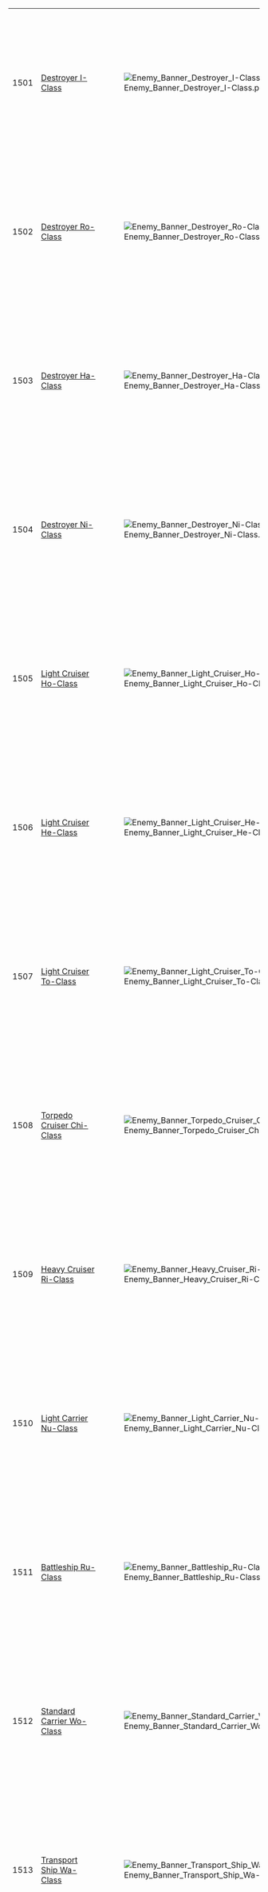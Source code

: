 {|class="wikitable"
|-
|1501||[[Destroyer I-Class]]||[[File:Enemy Banner Destroyer I-Class.png]]||[[File:Enemy Full Destroyer I-Class.png|240px]]
|-
|1502||[[Destroyer Ro-Class]]||[[File:Enemy Banner Destroyer Ro-Class.png]]||[[File:Enemy Full Destroyer Ro-Class.png|240px]]
|-
|1503||[[Destroyer Ha-Class]]||[[File:Enemy Banner Destroyer Ha-Class.png]]||[[File:Enemy Full Destroyer Ha-Class.png|240px]]
|-
|1504||[[Destroyer Ni-Class]]||[[File:Enemy Banner Destroyer Ni-Class.png]]||[[File:Enemy Full Destroyer Ni-Class.png|240px]]
|-
|1505||[[Light Cruiser Ho-Class]]||[[File:Enemy Banner Light Cruiser Ho-Class.png]]||[[File:Enemy Full Light Cruiser Ho-Class.png|240px]]
|-
|1506||[[Light Cruiser He-Class]]||[[File:Enemy Banner Light Cruiser He-Class.png]]||[[File:Enemy Full Light Cruiser He-Class.png|240px]]
|-
|1507||[[Light Cruiser To-Class]]||[[File:Enemy Banner Light Cruiser To-Class.png]]||[[File:Enemy Full Light Cruiser To-Class.png|240px]]
|-
|1508||[[Torpedo Cruiser Chi-Class]]||[[File:Enemy Banner Torpedo Cruiser Chi-Class.png]]||[[File:Enemy Full Torpedo Cruiser Chi-Class.png|240px]]
|-
|1509||[[Heavy Cruiser Ri-Class]]||[[File:Enemy Banner Heavy Cruiser Ri-Class.png]]||[[File:Enemy Full Heavy Cruiser Ri-Class.png|240px]]
|-
|1510||[[Light Carrier Nu-Class]]||[[File:Enemy Banner Light Carrier Nu-Class.png]]||[[File:Enemy Full Light Carrier Nu-Class.png|240px]]
|-
|1511||[[Battleship Ru-Class]]||[[File:Enemy Banner Battleship Ru-Class.png]]||[[File:Enemy Full Battleship Ru-Class.png|240px]]
|-
|1512||[[Standard Carrier Wo-Class]]||[[File:Enemy Banner Standard Carrier Wo-Class.png]]||[[File:Enemy Full Standard Carrier Wo-Class.png|240px]]
|-
|1513||[[Transport Ship Wa-Class]]||[[File:Enemy Banner Transport Ship Wa-Class.png]]||[[File:Enemy Full Transport Ship Wa-Class.png|240px]]
|-
|1514||[[Destroyer I-Class Elite]]||[[File:Enemy Banner Destroyer I-Class Elite.png]]||[[File:Enemy Full Destroyer I-Class Elite.png|240px]]
|-
|1515||[[Destroyer Ro-Class Elite]]||[[File:Enemy Banner Destroyer Ro-Class Elite.png]]||[[File:Enemy Full Destroyer Ro-Class Elite.png|240px]]
|-
|1516||[[Destroyer Ha-Class Elite]]||[[File:Enemy Banner Destroyer Ha-Class Elite.png]]||[[File:Enemy Full Destroyer Ha-Class Elite.png|240px]]
|-
|1517||[[Destroyer Ni-Class Elite]]||[[File:Enemy Banner Destroyer Ni-Class Elite.png]]||[[File:Enemy Full Destroyer Ni-Class Elite.png|240px]]
|-
|1518||[[Light Cruiser Ho-Class Elite]]||[[File:Enemy Banner Light Cruiser Ho-Class Elite.png]]||[[File:Enemy Full Light Cruiser Ho-Class Elite.png|240px]]
|-
|1519||[[Light Cruiser He-Class Elite]]||[[File:Enemy Banner Light Cruiser He-Class Elite.png]]||[[File:Enemy Full Light Cruiser He-Class Elite.png|240px]]
|-
|1520||[[Light Cruiser To-Class Elite]]||[[File:Enemy Banner Light Cruiser To-Class Elite.png]]||[[File:Enemy Full Light Cruiser To-Class Elite.png|240px]]
|-
|1521||[[Torpedo Cruiser Chi-Class Elite]]||[[File:Enemy Banner Torpedo Cruiser Chi-Class Elite.png]]||[[File:Enemy Full Torpedo Cruiser Chi-Class Elite.png|240px]]
|-
|1522||[[Heavy Cruiser Ri-Class Elite]]||[[File:Enemy Banner Heavy Cruiser Ri-Class Elite.png]]||[[File:Enemy Full Heavy Cruiser Ri-Class Elite.png|240px]]
|-
|1523||[[Light Carrier Nu-Class Elite]]||[[File:Enemy Banner Light Carrier Nu-Class Elite.png]]||[[File:Enemy Full Light Carrier Nu-Class Elite.png|240px]]
|-
|1524||[[Battleship Ru-Class Elite]]||[[File:Enemy Banner Battleship Ru-Class Elite.png]]||[[File:Enemy Full Battleship Ru-Class Elite.png|240px]]
|-
|1525||[[Standard Carrier Wo-Class Elite]]||[[File:Enemy Banner Standard Carrier Wo-Class Elite.png]]||[[File:Enemy Full Standard Carrier Wo-Class Elite.png|240px]]
|-
|1526||[[Transport Ship Wa-Class Elite]]||[[File:Enemy Banner Transport Ship Wa-Class Elite.png]]||[[File:Enemy Full Transport Ship Wa-Class Elite.png|240px]]
|-
|1527||[[Heavy Cruiser Ri-Class Flagship]]||[[File:Enemy Banner Heavy Cruiser Ri-Class Flagship.png]]||[[File:Enemy Full Heavy Cruiser Ri-Class Flagship.png|240px]]
|-
|1528||[[Standard Carrier Wo-Class Flagship]]||[[File:Enemy Banner Standard Carrier Wo-Class Flagship.png]]||[[File:Enemy Full Standard Carrier Wo-Class Flagship.png|240px]]
|-
|1529||[[Battleship Ru-Class Flagship]]||[[File:Enemy Banner Battleship Ru-Class Flagship.png]]||[[File:Enemy Full Battleship Ru-Class Flagship.png|240px]]
|-
|1530||[[Submarine Ka-Class]]||[[File:Enemy Banner Submarine Ka-Class.png]]||[[File:Enemy Full Submarine Ka-Class.png|240px]]
|-
|1531||[[Submarine Yo-Class]]||[[File:Enemy Banner Submarine Yo-Class.png]]||[[File:Enemy Full Submarine Yo-Class.png|240px]]
|-
|1532||[[Submarine Ka-Class Elite]]||[[File:Enemy Banner Submarine Ka-Class Elite.png]]||[[File:Enemy Full Submarine Ka-Class Elite.png|240px]]
|-
|1533||[[Submarine Yo-Class Elite]]||[[File:Enemy Banner Submarine Yo-Class Elite.png]]||[[File:Enemy Full Submarine Yo-Class Elite.png|240px]]
|-
|1534||[[Submarine Ka-Class Flagship]]||[[File:Enemy Banner Submarine Ka-Class Flagship.png]]||[[File:Enemy Full Submarine Ka-Class Flagship.png|240px]]
|-
|1535||[[Submarine Yo-Class Flagship]]||[[File:Enemy Banner Submarine Yo-Class Flagship.png]]||[[File:Enemy Full Submarine Yo-Class Flagship.png|240px]]
|-
|1536||[[Floating Fortress]]||[[File:Enemy Banner Floating Fortress.png]]||[[File:Enemy Full Floating Fortress.png|240px]]
|-
|1537||[[Floating Fortress II]]||[[File:Enemy Banner Floating Fortress II.png]]||[[File:Enemy Full Floating Fortress II.png|240px]]
|-
|1538||[[Floating Fortress III]]||[[File:Enemy Banner Floating Fortress III.png]]||[[File:Enemy Full Floating Fortress III.png|240px]]
|-
|1539||[[Anchorage Demon]]||[[File:Enemy Banner Anchorage Demon.png]]||[[File:Enemy Full Anchorage Demon.png|240px]]
|-
|1540||[[Anchorage Princess]]||[[File:Enemy Banner Anchorage Princess.png]]||[[File:Enemy Full Anchorage Princess.png|240px]]
|-
|1541||[[Battleship Ta-Class]]||[[File:Enemy Banner Battleship Ta-Class.png]]||[[File:Enemy Full Battleship Ta-Class.png|240px]]
|-
|1542||[[Battleship Ta-Class Elite]]||[[File:Enemy Banner Battleship Ta-Class Elite.png]]||[[File:Enemy Full Battleship Ta-Class Elite.png|240px]]
|-
|1543||[[Battleship Ta-Class Flagship]]||[[File:Enemy Banner Battleship Ta-Class Flagship.png]]||[[File:Enemy Full Battleship Ta-Class Flagship.png|240px]]
|-
|1544||[[Armored Carrier Demon]]||[[File:Enemy Banner Armored Carrier Demon.png]]||[[File:Enemy Full Armored Carrier Demon.png|240px]]
|-
|1545||[[Armored Carrier Princess]]||[[File:Enemy Banner Armored Carrier Princess.png]]||[[File:Enemy Full Armored Carrier Princess.png|240px]]
|-
|1546||[[Southern Demon]]||[[File:Enemy Banner Southern Demon.png]]||[[File:Enemy Full Southern Demon.png|240px]]
|-
|1547||[[Southern War Demon]]||[[File:Enemy Banner Southern War Demon.png]]||[[File:Enemy Full Southern War Demon.png|240px]]
|-
|1548||[[Southern War Princess]]||[[File:Enemy Banner Southern War Princess.png]]||[[File:Enemy Full Southern War Princess.png|240px]]
|-
|1549||[[Escort Fortress]]||[[File:Enemy Banner Escort Fortress.png]]||[[File:Enemy Full Escort Fortress.png|240px]]
|-
|1550||[[Escort Fortress II]]||[[File:Enemy Banner Escort Fortress II.png]]||[[File:Enemy Full Escort Fortress II.png|240px]]
|-
|1551||[[Escort Fortress III]]||[[File:Enemy Banner Escort Fortress III.png]]||[[File:Enemy Full Escort Fortress III.png|240px]]
|-
|1552||[[Destroyer Ro-Class Flagship]]||[[File:Enemy Banner Destroyer Ro-Class Flagship.png]]||[[File:Enemy Full Destroyer Ro-Class Flagship.png|240px]]
|-
|1553||[[Destroyer Ha-Class Flagship]]||[[File:Enemy Banner Destroyer Ha-Class Flagship.png]]||[[File:Enemy Full Destroyer Ha-Class Flagship.png|240px]]
|-
|1554||[[Light Cruiser Ho-Class Flagship]]||[[File:Enemy Banner Light Cruiser Ho-Class Flagship.png]]||[[File:Enemy Full Light Cruiser Ho-Class Flagship.png|240px]]
|-
|1555||[[Light Cruiser He-Class Flagship]]||[[File:Enemy Banner Light Cruiser He-Class Flagship.png]]||[[File:Enemy Full Light Cruiser He-Class Flagship.png|240px]]
|-
|1556||[[Airfield Princess]]||[[File:Enemy Banner Airfield Princess.png]]||[[File:Enemy Full Airfield Princess.png|240px]]
|-
|1557||[[Battleship Princess]]||[[File:Enemy Banner Battleship Princess.png]]||[[File:Enemy Full Battleship Princess.png|240px]]
|-
|1558||[[Transport Ship Wa-Class Flagship]]||[[File:Enemy Banner Transport Ship Wa-Class Flagship.png]]||[[File:Enemy Full Transport Ship Wa-Class Flagship.png|240px]]
|-
|1559||[[Torpedo Cruiser Chi-Class Flagship]]||[[File:Enemy Banner Torpedo Cruiser Chi-Class Flagship.png]]||[[File:Enemy Full Torpedo Cruiser Chi-Class Flagship.png|240px]]
|-
|1560||[[Light Carrier Nu-Class Flagship]]||[[File:Enemy Banner Light Carrier Nu-Class Flagship.png]]||[[File:Enemy Full Light Carrier Nu-Class Flagship.png|240px]]
|-
|1561||[[Battleship Re-Class]]||[[File:Enemy Banner Battleship Re-Class.png]]||[[File:Enemy Full Battleship Re-Class.png|240px]]
|-
|1562||[[Battleship Re-Class Elite]]||[[File:Enemy Banner Battleship Re-Class Elite.png]]||[[File:Enemy Full Battleship Re-Class Elite.png|240px]]
|-
|1564||[[Destroyer I-Class Flagship]]||[[File:Enemy Banner Destroyer I-Class Flagship.png]]||[[File:Enemy Full Destroyer I-Class Flagship.png|240px]]
|-
|1565||[[Standard Carrier Wo-Class Kai Flagship]]||[[File:Enemy Banner Standard Carrier Wo-Class Kai Flagship.png]]||[[File:Enemy Full Standard Carrier Wo-Class Kai Flagship.png|240px]]
|-
|1566||[[Heavy Cruiser Ri-Class Kai Flagship]]||[[File:Enemy Banner Heavy Cruiser Ri-Class Kai Flagship.png]]||[[File:Enemy Full Heavy Cruiser Ri-Class Kai Flagship.png|240px]]
|-
|1567||[[Battleship Ru-Class Kai Flagship]]||[[File:Enemy Banner Battleship Ru-Class Kai Flagship.png]]||[[File:Enemy Full Battleship Ru-Class Kai Flagship.png|240px]]
|-
|1570||[[Submarine So-Class]]||[[File:Enemy Banner Submarine So-Class.png]]||[[File:Enemy Full Submarine So-Class.png|240px]]
|-
|1571||[[Submarine So-Class Elite]]||[[File:Enemy Banner Submarine So-Class Elite.png]]||[[File:Enemy Full Submarine So-Class Elite.png|240px]]
|-
|1572||[[Submarine So-Class Flagship]]||[[File:Enemy Banner Submarine So-Class Flagship.png]]||[[File:Enemy Full Submarine So-Class Flagship.png|240px]]
|-
|1573||[[Harbour Princess]]||[[File:Enemy Banner Harbour Princess.png]]||[[File:Enemy Full Harbour Princess.png|240px]]
|-
|1574||[[Isolated Island Demon]]||[[File:Enemy Banner Isolated Island Demon.png]]||[[File:Enemy Full Isolated Island Demon.png|240px]]
|-
|1575||[[Destroyer I-Class Late Model]]||[[File:Enemy Banner Destroyer I-Class Late Model.png]]||[[File:Enemy Full Destroyer I-Class Late Model.png|240px]]
|-
|1576||[[Destroyer Ro-Class Late Model]]||[[File:Enemy Banner Destroyer Ro-Class Late Model.png]]||[[File:Enemy Full Destroyer Ro-Class Late Model.png|240px]]
|-
|1577||[[Destroyer Ha-Class Late Model]]||[[File:Enemy Banner Destroyer Ha-Class Late Model.png]]||[[File:Enemy Full Destroyer Ha-Class Late Model.png|240px]]
|-
|1578||[[Destroyer Ni-Class Late Model]]||[[File:Enemy Banner Destroyer Ni-Class Late Model.png]]||[[File:Enemy Full Destroyer Ni-Class Late Model.png|240px]]
|-
|1579||[[Standard Carrier Wo-Class Flagship II]]||[[File:Enemy Banner Standard Carrier Wo-Class Flagship II.png]]||[[File:Enemy Full Standard Carrier Wo-Class Flagship II.png|240px]]
|-
|1581||[[Northern Princess]]||[[File:Enemy Banner Northern Princess.png]]||[[File:Enemy Full Northern Princess.png|240px]]
|-
|1582||[[Northern Princess II]]||[[File:Enemy Banner Northern Princess II.png]]||[[File:Enemy Full Northern Princess II.png|240px]]
|-
|1583||[[Midway Princess]]||[[File:Enemy Banner Midway Princess.png]]||[[File:Enemy Full Midway Princess.png|240px]]
|-
|1584||[[Midway Princess II]]||[[File:Enemy Banner Midway Princess II.png]]||[[File:Enemy Full Midway Princess II.png|240px]]
|-
|1585||[[Aircraft Carrier Demon]]||[[File:Enemy Banner Aircraft Carrier Demon.png]]||[[File:Enemy Full Aircraft Carrier Demon.png|240px]]
|-
|1586||[[Aircraft Carrier Princess]]||[[File:Enemy Banner Aircraft Carrier Princess.png]]||[[File:Enemy Full Aircraft Carrier Princess.png|240px]]
|-
|1587||[[Northern Princess III]]||[[File:Enemy Banner Northern Princess III.png]]||[[File:Enemy Full Northern Princess III.png|240px]]
|-
|1588||[[Northern Princess IV]]||[[File:Enemy Banner Northern Princess IV.png]]||[[File:Enemy Full Northern Princess IV.png|240px]]
|-
|1589||[[Northern Princess V]]||[[File:Enemy Banner Northern Princess V.png]]||[[File:Enemy Full Northern Princess V.png|240px]]
|-
|1590||[[Northern Princess VI]]||[[File:Enemy Banner Northern Princess VI.png]]||[[File:Enemy Full Northern Princess VI.png|240px]]
|-
|1591||[[Light Cruiser Tsu-Class]]||[[File:Enemy Banner Light Cruiser Tsu-Class.png]]||[[File:Enemy Full Light Cruiser Tsu-Class.png|240px]]
|-
|1592||[[Light Cruiser Tsu-Class Elite]]||[[File:Enemy Banner Light Cruiser Tsu-Class Elite.png]]||[[File:Enemy Full Light Cruiser Tsu-Class Elite.png|240px]]
|-
|1594||[[Heavy Cruiser Ne-Class]]||[[File:Enemy Banner Heavy Cruiser Ne-Class.png]]||[[File:Enemy Full Heavy Cruiser Ne-Class.png|240px]]
|-
|1595||[[Heavy Cruiser Ne-Class Elite]]||[[File:Enemy Banner Heavy Cruiser Ne-Class Elite.png]]||[[File:Enemy Full Heavy Cruiser Ne-Class Elite.png|240px]]
|-
|1597||[[Destroyer Princess]]||[[File:Enemy Banner Destroyer Princess.png]]||[[File:Enemy Full Destroyer Princess.png|240px]]
|-
|1598||[[Destroyer Princess II]]||[[File:Enemy Banner Destroyer Princess II.png]]||[[File:Enemy Full Destroyer Princess II.png|240px]]
|-
|1599||[[Aircraft Carrier Water Demon]]||[[File:Enemy Banner Aircraft Carrier Water Demon.png]]||[[File:Enemy Full Aircraft Carrier Water Demon.png|240px]]
|-
|1600||[[Aircraft Carrier Water Demon II]]||[[File:Enemy Banner Aircraft Carrier Water Demon II.png]]||[[File:Enemy Full Aircraft Carrier Water Demon II.png|240px]]
|-
|1601||[[Light Cruiser Demon]]||[[File:Enemy Banner Light Cruiser Demon.png]]||[[File:Enemy Full Light Cruiser Demon.png|240px]]
|-
|1602||[[Light Cruiser Demon II]]||[[File:Enemy Banner Light Cruiser Demon II.png]]||[[File:Enemy Full Light Cruiser Demon II.png|240px]]
|-
|1603||[[Battleship Water Demon]]||[[File:Enemy Banner Battleship Water Demon.png]]||[[File:Enemy Full Battleship Water Demon.png|240px]]
|-
|1604||[[Battleship Water Demon II]]||[[File:Enemy Banner Battleship Water Demon II.png]]||[[File:Enemy Full Battleship Water Demon II.png|240px]]
|-
|1605||[[Harbour Water Demon]]||[[File:Enemy Banner Harbour Water Demon.png]]||[[File:Enemy Full Harbour Water Demon.png|240px]]
|-
|1606||[[Harbour Water Demon II]]||[[File:Enemy Banner Harbour Water Demon II.png]]||[[File:Enemy Full Harbour Water Demon II.png|240px]]
|-
|1607||[[Harbour Water Demon III]]||[[File:Enemy Banner Harbour Water Demon III.png]]||[[File:Enemy Full Harbour Water Demon III.png|240px]]
|-
|1608||[[Harbour Water Demon IV]]||[[File:Enemy Banner Harbour Water Demon IV.png]]||[[File:Enemy Full Harbour Water Demon IV.png|240px]]
|-
|1609||[[Anchorage Water Demon]]||[[File:Enemy Banner Anchorage Water Demon.png]]||[[File:Enemy Full Anchorage Water Demon.png|240px]]
|-
|1610||[[Anchorage Water Demon II]]||[[File:Enemy Banner Anchorage Water Demon II.png]]||[[File:Enemy Full Anchorage Water Demon II.png|240px]]
|-
|1611||[[Anchorage Water Demon III]]||[[File:Enemy Banner Anchorage Water Demon III.png]]||[[File:Enemy Full Anchorage Water Demon III.png|240px]]
|-
|1612||[[Anchorage Water Demon IV]]||[[File:Enemy Banner Anchorage Water Demon IV.png]]||[[File:Enemy Full Anchorage Water Demon IV.png|240px]]
|-
|1613||[[Harbour Princess II]]||[[File:Enemy Banner Harbour Princess II.png]]||[[File:Enemy Full Harbour Princess II.png|240px]]
|-
|1614||[[Standard Carrier Wo-Class Flagship III]]||[[File:Enemy Banner Standard Carrier Wo-Class Flagship III.png]]||[[File:Enemy Full Standard Carrier Wo-Class Flagship III.png|240px]]
|-
|1615||[[Standard Carrier Wo-Class Flagship IV]]||[[File:Enemy Banner Standard Carrier Wo-Class Flagship IV.png]]||[[File:Enemy Full Standard Carrier Wo-Class Flagship IV.png|240px]]
|-
|1616||[[Standard Carrier Wo-Class Kai Flagship II]]||[[File:Enemy Banner Standard Carrier Wo-Class Kai Flagship II.png]]||[[File:Enemy Full Standard Carrier Wo-Class Kai Flagship II.png|240px]]
|-
|1617||[[Standard Carrier Wo-Class Kai Flagship III]]||[[File:Enemy Banner Standard Carrier Wo-Class Kai Flagship III.png]]||[[File:Enemy Full Standard Carrier Wo-Class Kai Flagship III.png|240px]]
|-
|1618||[[Standard Carrier Wo-Class Kai Flagship IV]]||[[File:Enemy Banner Standard Carrier Wo-Class Kai Flagship IV.png]]||[[File:Enemy Full Standard Carrier Wo-Class Kai Flagship IV.png|240px]]
|-
|1619||[[Aircraft Carrier Demon II]]||[[File:Enemy Banner Aircraft Carrier Demon II.png]]||[[File:Enemy Full Aircraft Carrier Demon II.png|240px]]
|-
|1620||[[Aircraft Carrier Princess II]]||[[File:Enemy Banner Aircraft Carrier Princess II.png]]||[[File:Enemy Full Aircraft Carrier Princess II.png|240px]]
|-
|1621||[[Destroyer I-Class Late Model Elite]]||[[File:Enemy Banner Destroyer I-Class Late Model Elite.png]]||[[File:Enemy Full Destroyer I-Class Late Model Elite.png|240px]]
|-
|1622||[[Destroyer Ro-Class Late Model Elite]]||[[File:Enemy Banner Destroyer Ro-Class Late Model Elite.png]]||[[File:Enemy Full Destroyer Ro-Class Late Model Elite.png|240px]]
|-
|1623||[[Destroyer Ha-Class Late Model Elite]]||[[File:Enemy Banner Destroyer Ha-Class Late Model Elite.png]]||[[File:Enemy Full Destroyer Ha-Class Late Model Elite.png|240px]]
|-
|1624||[[Destroyer Ni-Class Late Model Elite]]||[[File:Enemy Banner Destroyer Ni-Class Late Model Elite.png]]||[[File:Enemy Full Destroyer Ni-Class Late Model Elite.png|240px]]
|-
|1625||[[Seaplane Tender Princess]]||[[File:Enemy Banner Seaplane Tender Princess.png]]||[[File:Enemy Full Seaplane Tender Princess.png|240px]]
|-
|1626||[[Seaplane Tender Princess II]]||[[File:Enemy Banner Seaplane Tender Princess II.png]]||[[File:Enemy Full Seaplane Tender Princess II.png|240px]]
|-
|1627||[[Seaplane Tender Princess III]]||[[File:Enemy Banner Seaplane Tender Princess III.png]]||[[File:Enemy Full Seaplane Tender Princess III.png|240px]]
|-
|1628||[[Air Defense Princess]]||[[File:Enemy Banner Air Defense Princess.png]]||[[File:Enemy Full Air Defense Princess.png|240px]]
|-
|1629||[[Air Defense Princess II]]||[[File:Enemy Banner Air Defense Princess II.png]]||[[File:Enemy Full Air Defense Princess II.png|240px]]
|-
|1630||[[Air Defense Princess III]]||[[File:Enemy Banner Air Defense Princess III.png]]||[[File:Enemy Full Air Defense Princess III.png|240px]]
|-
|1631||[[Airfield Princess II]]||[[File:Enemy Banner Airfield Princess II.png]]||[[File:Enemy Full Airfield Princess II.png|240px]]
|-
|1632||[[Airfield Princess III]]||[[File:Enemy Banner Airfield Princess III.png]]||[[File:Enemy Full Airfield Princess III.png|240px]]
|-
|1633||[[Airfield Princess IV]]||[[File:Enemy Banner Airfield Princess IV.png]]||[[File:Enemy Full Airfield Princess IV.png|240px]]
|-
|1634||[[Isolated Island Demon II]]||[[File:Enemy Banner Isolated Island Demon II.png]]||[[File:Enemy Full Isolated Island Demon II.png|240px]]
|-
|1635||[[Isolated Island Demon III]]||[[File:Enemy Banner Isolated Island Demon III.png]]||[[File:Enemy Full Isolated Island Demon III.png|240px]]
|-
|1636||[[Isolated Island Demon IV]]||[[File:Enemy Banner Isolated Island Demon IV.png]]||[[File:Enemy Full Isolated Island Demon IV.png|240px]]
|-
|1637||[[PT Imp Pack]]||[[File:Enemy Banner PT Imp Pack.png]]||[[File:Enemy Full PT Imp Pack.png|240px]]
|-
|1638||[[PT Imp Pack II]]||[[File:Enemy Banner PT Imp Pack II.png]]||[[File:Enemy Full PT Imp Pack II.png|240px]]
|-
|1639||[[PT Imp Pack III]]||[[File:Enemy Banner PT Imp Pack III.png]]||[[File:Enemy Full PT Imp Pack III.png|240px]]
|-
|1640||[[PT Imp Pack IV]]||[[File:Enemy Banner PT Imp Pack IV.png]]||[[File:Enemy Full PT Imp Pack IV.png|240px]]
|-
|1641||[[Light Cruiser Princess]]||[[File:Enemy Banner Light Cruiser Princess.png]]||[[File:Enemy Full Light Cruiser Princess.png|240px]]
|-
|1642||[[Light Cruiser Princess II]]||[[File:Enemy Banner Light Cruiser Princess II.png]]||[[File:Enemy Full Light Cruiser Princess II.png|240px]]
|-
|1643||[[Light Cruiser Princess III]]||[[File:Enemy Banner Light Cruiser Princess III.png]]||[[File:Enemy Full Light Cruiser Princess III.png|240px]]
|-
|1644||[[Submarine Princess]]||[[File:Enemy Banner Submarine Princess.png]]||[[File:Enemy Full Submarine Princess.png|240px]]
|-
|1645||[[Submarine Princess II]]||[[File:Enemy Banner Submarine Princess II.png]]||[[File:Enemy Full Submarine Princess II.png|240px]]
|-
|1646||[[Submarine Princess III]]||[[File:Enemy Banner Submarine Princess III.png]]||[[File:Enemy Full Submarine Princess III.png|240px]]
|-
|1647||[[Destroyer Water Demon]]||[[File:Enemy Banner Destroyer Water Demon.png]]||[[File:Enemy Full Destroyer Water Demon.png|240px]]
|-
|1648||[[Destroyer Water Demon II]]||[[File:Enemy Banner Destroyer Water Demon II.png]]||[[File:Enemy Full Destroyer Water Demon II.png|240px]]
|-
|1649||[[Destroyer Water Demon III]]||[[File:Enemy Banner Destroyer Water Demon III.png]]||[[File:Enemy Full Destroyer Water Demon III.png|240px]]
|-
|1650||[[Airfield Princess V]]||[[File:Enemy Banner Airfield Princess V.png]]||[[File:Enemy Full Airfield Princess V.png|240px]]
|-
|1651||[[Airfield Princess VI]]||[[File:Enemy Banner Airfield Princess VI.png]]||[[File:Enemy Full Airfield Princess VI.png|240px]]
|-
|1652||[[Airfield Princess VII]]||[[File:Enemy Banner Airfield Princess VII.png]]||[[File:Enemy Full Airfield Princess VII.png|240px]]
|-
|1653||[[Supply Depot Princess]]||[[File:Enemy Banner Supply Depot Princess.png]]||[[File:Enemy Full Supply Depot Princess.png|240px]]
|-
|1654||[[Supply Depot Princess II]]||[[File:Enemy Banner Supply Depot Princess II.png]]||[[File:Enemy Full Supply Depot Princess II.png|240px]]
|-
|1655||[[Supply Depot Princess III]]||[[File:Enemy Banner Supply Depot Princess III.png]]||[[File:Enemy Full Supply Depot Princess III.png|240px]]
|-
|1656||[[Supply Depot Princess Damaged]]||[[File:Enemy Banner Supply Depot Princess Damaged.png]]||[[File:Enemy Full Supply Depot Princess Damaged.png|240px]]
|-
|1657||[[Supply Depot Princess Damaged II]]||[[File:Enemy Banner Supply Depot Princess Damaged II.png]]||[[File:Enemy Full Supply Depot Princess Damaged II.png|240px]]
|-
|1658||[[Supply Depot Princess Damaged III]]||[[File:Enemy Banner Supply Depot Princess Damaged III.png]]||[[File:Enemy Full Supply Depot Princess Damaged III.png|240px]]
|-
|1659||[[Heavy Cruiser Princess]]||[[File:Enemy Banner Heavy Cruiser Princess.png]]||[[File:Enemy Full Heavy Cruiser Princess.png|240px]]
|-
|1660||[[Heavy Cruiser Princess II]]||[[File:Enemy Banner Heavy Cruiser Princess II.png]]||[[File:Enemy Full Heavy Cruiser Princess II.png|240px]]
|-
|1661||[[Heavy Cruiser Princess III]]||[[File:Enemy Banner Heavy Cruiser Princess III.png]]||[[File:Enemy Full Heavy Cruiser Princess III.png|240px]]
|-
|1662||[[Heavy Cruiser Princess IV]]||[[File:Enemy Banner Heavy Cruiser Princess IV.png]]||[[File:Enemy Full Heavy Cruiser Princess IV.png|240px]]
|-
|1663||[[Heavy Cruiser Princess V]]||[[File:Enemy Banner Heavy Cruiser Princess V.png]]||[[File:Enemy Full Heavy Cruiser Princess V.png|240px]]
|-
|1664||[[Heavy Cruiser Princess VI]]||[[File:Enemy Banner Heavy Cruiser Princess VI.png]]||[[File:Enemy Full Heavy Cruiser Princess VI.png|240px]]
|-
|1665||[[Artillery Imp]]||[[File:Enemy Banner Artillery Imp.png]]||[[File:Enemy Full Artillery Imp.png|240px]]
|-
|1666||[[Artillery Imp II]]||[[File:Enemy Banner Artillery Imp II.png]]||[[File:Enemy Full Artillery Imp II.png|240px]]
|-
|1667||[[Artillery Imp III]]||[[File:Enemy Banner Artillery Imp III.png]]||[[File:Enemy Full Artillery Imp III.png|240px]]
|-
|1668||[[Isolated Island Princess]]||[[File:Enemy Banner Isolated Island Princess.png]]||[[File:Enemy Full Isolated Island Princess.png|240px]]
|-
|1669||[[Isolated Island Princess II]]||[[File:Enemy Banner Isolated Island Princess II.png]]||[[File:Enemy Full Isolated Island Princess II.png|240px]]
|-
|1670||[[Isolated Island Princess III]]||[[File:Enemy Banner Isolated Island Princess III.png]]||[[File:Enemy Full Isolated Island Princess III.png|240px]]
|-
|1671||[[Isolated Island Princess IV]]||[[File:Enemy Banner Isolated Island Princess IV.png]]||[[File:Enemy Full Isolated Island Princess IV.png|240px]]
|-
|1672||[[Isolated Island Princess V]]||[[File:Enemy Banner Isolated Island Princess V.png]]||[[File:Enemy Full Isolated Island Princess V.png|240px]]
|-
|1673||[[Ancient Destroyer Demon]]||[[File:Enemy Banner Ancient Destroyer Demon.png]]||[[File:Enemy Full Ancient Destroyer Demon.png|240px]]
|-
|1674||[[Ancient Destroyer Demon II]]||[[File:Enemy Banner Ancient Destroyer Demon II.png]]||[[File:Enemy Full Ancient Destroyer Demon II.png|240px]]
|-
|1675||[[Ancient Destroyer Demon III]]||[[File:Enemy Banner Ancient Destroyer Demon III.png]]||[[File:Enemy Full Ancient Destroyer Demon III.png|240px]]
|-
|1676||[[Destroyer Water Demon IV]]||[[File:Enemy Banner Destroyer Water Demon IV.png]]||[[File:Enemy Full Destroyer Water Demon IV.png|240px]]
|-
|1677||[[Destroyer Water Demon V]]||[[File:Enemy Banner Destroyer Water Demon V.png]]||[[File:Enemy Full Destroyer Water Demon V.png|240px]]
|-
|1678||[[Destroyer Water Demon VI]]||[[File:Enemy Banner Destroyer Water Demon VI.png]]||[[File:Enemy Full Destroyer Water Demon VI.png|240px]]
|-
|1679||[[Lycoris Princess]]||[[File:Enemy Banner Lycoris Princess.png]]||[[File:Enemy Full Lycoris Princess.png|240px]]
|-
|1680||[[Lycoris Princess II]]||[[File:Enemy Banner Lycoris Princess II.png]]||[[File:Enemy Full Lycoris Princess II.png|240px]]
|-
|1681||[[Lycoris Princess III]]||[[File:Enemy Banner Lycoris Princess III.png]]||[[File:Enemy Full Lycoris Princess III.png|240px]]
|-
|1682||[[Lycoris Princess IV]]||[[File:Enemy Banner Lycoris Princess IV.png]]||[[File:Enemy Full Lycoris Princess IV.png|240px]]
|-
|1683||[[Lycoris Princess V]]||[[File:Enemy Banner Lycoris Princess V.png]]||[[File:Enemy Full Lycoris Princess V.png|240px]]
|-
|1684||[[Central Princess]]||[[File:Enemy Banner Central Princess.png]]||[[File:Enemy Full Central Princess.png|240px]]
|-
|1685||[[Central Princess II]]||[[File:Enemy Banner Central Princess II.png]]||[[File:Enemy Full Central Princess II.png|240px]]
|-
|1686||[[Central Princess III]]||[[File:Enemy Banner Central Princess III.png]]||[[File:Enemy Full Central Princess III.png|240px]]
|-
|1687||[[Central Princess Damaged]]||[[File:Enemy Banner Central Princess Damaged.png]]||[[File:Enemy Full Central Princess Damaged.png|240px]]
|-
|1688||[[Central Princess Damaged II]]||[[File:Enemy Banner Central Princess Damaged II.png]]||[[File:Enemy Full Central Princess Damaged II.png|240px]]
|-
|1689||[[Central Princess Damaged III]]||[[File:Enemy Banner Central Princess Damaged III.png]]||[[File:Enemy Full Central Princess Damaged III.png|240px]]
|-
|1690||[[Ancient Destroyer Princess]]||[[File:Enemy Banner Ancient Destroyer Princess.png]]||[[File:Enemy Full Ancient Destroyer Princess.png|240px]]
|-
|1691||[[Ancient Destroyer Princess II]]||[[File:Enemy Banner Ancient Destroyer Princess II.png]]||[[File:Enemy Full Ancient Destroyer Princess II.png|240px]]
|-
|1692||[[Ancient Destroyer Princess III]]||[[File:Enemy Banner Ancient Destroyer Princess III.png]]||[[File:Enemy Full Ancient Destroyer Princess III.png|240px]]
|-
|1693||[[Submarine Summer Princess Flagship]]||[[File:Enemy Banner Submarine Summer Princess Flagship.png]]||[[File:Enemy Full Submarine Summer Princess Flagship.png|240px]]
|-
|1694||[[Submarine Summer Princess Flagship II]]||[[File:Enemy Banner Submarine Summer Princess Flagship II.png]]||[[File:Enemy Full Submarine Summer Princess Flagship II.png|240px]]
|-
|1695||[[Submarine Summer Princess Flagship III]]||[[File:Enemy Banner Submarine Summer Princess Flagship III.png]]||[[File:Enemy Full Submarine Summer Princess Flagship III.png|240px]]
|-
|1696||[[Battleship Summer Princess]]||[[File:Enemy Banner Battleship Summer Princess.png]]||[[File:Enemy Full Battleship Summer Princess.png|240px]]
|-
|1697||[[Battleship Summer Princess II]]||[[File:Enemy Banner Battleship Summer Princess II.png]]||[[File:Enemy Full Battleship Summer Princess II.png|240px]]
|-
|1698||[[Battleship Summer Princess III]]||[[File:Enemy Banner Battleship Summer Princess III.png]]||[[File:Enemy Full Battleship Summer Princess III.png|240px]]
|-
|1699||[[Harbour Summer Princess]]||[[File:Enemy Banner Harbour Summer Princess.png]]||[[File:Enemy Full Harbour Summer Princess.png|240px]]
|-
|1700||[[Harbour Summer Princess II]]||[[File:Enemy Banner Harbour Summer Princess II.png]]||[[File:Enemy Full Harbour Summer Princess II.png|240px]]
|-
|1701||[[Harbour Summer Princess III]]||[[File:Enemy Banner Harbour Summer Princess III.png]]||[[File:Enemy Full Harbour Summer Princess III.png|240px]]
|-
|1702||[[Harbour Summer Princess Damaged]]||[[File:Enemy Banner Harbour Summer Princess Damaged.png]]||[[File:Enemy Full Harbour Summer Princess Damaged.png|240px]]
|-
|1703||[[Harbour Summer Princess Damaged II]]||[[File:Enemy Banner Harbour Summer Princess Damaged II.png]]||[[File:Enemy Full Harbour Summer Princess Damaged II.png|240px]]
|-
|1704||[[Harbour Summer Princess Damaged III]]||[[File:Enemy Banner Harbour Summer Princess Damaged III.png]]||[[File:Enemy Full Harbour Summer Princess Damaged III.png|240px]]
|-
|1705||[[Heavy Cruiser Summer Princess]]||[[File:Enemy Banner Heavy Cruiser Summer Princess.png]]||[[File:Enemy Full Heavy Cruiser Summer Princess.png|240px]]
|-
|1706||[[Heavy Cruiser Summer Princess II]]||[[File:Enemy Banner Heavy Cruiser Summer Princess II.png]]||[[File:Enemy Full Heavy Cruiser Summer Princess II.png|240px]]
|-
|1707||[[Heavy Cruiser Summer Princess III]]||[[File:Enemy Banner Heavy Cruiser Summer Princess III.png]]||[[File:Enemy Full Heavy Cruiser Summer Princess III.png|240px]]
|-
|1708||[[Seaplane Tender Water Princess]]||[[File:Enemy Banner Seaplane Tender Water Princess.png]]||[[File:Enemy Full Seaplane Tender Water Princess.png|240px]]
|-
|1709||[[Seaplane Tender Water Princess II]]||[[File:Enemy Banner Seaplane Tender Water Princess II.png]]||[[File:Enemy Full Seaplane Tender Water Princess II.png|240px]]
|-
|1710||[[Seaplane Tender Water Princess III]]||[[File:Enemy Banner Seaplane Tender Water Princess III.png]]||[[File:Enemy Full Seaplane Tender Water Princess III.png|240px]]
|-
|1711||[[Abyssal Jellyfish Princess]]||[[File:Enemy Banner Abyssal Jellyfish Princess.png]]||[[File:Enemy Full Abyssal Jellyfish Princess.png|240px]]
|-
|1712||[[Abyssal Jellyfish Princess II]]||[[File:Enemy Banner Abyssal Jellyfish Princess II.png]]||[[File:Enemy Full Abyssal Jellyfish Princess II.png|240px]]
|-
|1713||[[Abyssal Jellyfish Princess III]]||[[File:Enemy Banner Abyssal Jellyfish Princess III.png]]||[[File:Enemy Full Abyssal Jellyfish Princess III.png|240px]]
|-
|1714||[[Standard Carrier Wo-Class Kai Flagship V]]||[[File:Enemy Banner Standard Carrier Wo-Class Kai Flagship V.png]]||[[File:Enemy Full Standard Carrier Wo-Class Kai Flagship V.png|240px]]
|-
|1715||[[Standard Carrier Wo-Class Kai Flagship VI]]||[[File:Enemy Banner Standard Carrier Wo-Class Kai Flagship VI.png]]||[[File:Enemy Full Standard Carrier Wo-Class Kai Flagship VI.png|240px]]
|-
|1716||[[Abyssal Twin Princesses]]||[[File:Enemy Banner Abyssal Twin Princesses.png]]||[[File:Enemy Full Abyssal Twin Princesses.png|240px]]
|-
|1717||[[Abyssal Twin Princesses II]]||[[File:Enemy Banner Abyssal Twin Princesses II.png]]||[[File:Enemy Full Abyssal Twin Princesses II.png|240px]]
|-
|1718||[[Abyssal Twin Princesses III]]||[[File:Enemy Banner Abyssal Twin Princesses III.png]]||[[File:Enemy Full Abyssal Twin Princesses III.png|240px]]
|-
|1719||[[Abyssal Twin Princesses Damaged]]||[[File:Enemy Banner Abyssal Twin Princesses Damaged.png]]||[[File:Enemy Full Abyssal Twin Princesses Damaged.png|240px]]
|-
|1720||[[Abyssal Twin Princesses Damaged II]]||[[File:Enemy Banner Abyssal Twin Princesses Damaged II.png]]||[[File:Enemy Full Abyssal Twin Princesses Damaged II.png|240px]]
|-
|1721||[[Abyssal Twin Princesses Damaged III]]||[[File:Enemy Banner Abyssal Twin Princesses Damaged III.png]]||[[File:Enemy Full Abyssal Twin Princesses Damaged III.png|240px]]
|-
|1722||[[Escort Princess]]||[[File:Enemy Banner Escort Princess.png]]||[[File:Enemy Full Escort Princess.png|240px]]
|-
|1723||[[Escort Princess II]]||[[File:Enemy Banner Escort Princess II.png]]||[[File:Enemy Full Escort Princess II.png|240px]]
|-
|1724||[[Escort Princess III]]||[[File:Enemy Banner Escort Princess III.png]]||[[File:Enemy Full Escort Princess III.png|240px]]
|-
|1725||[[Northernmost Landing Princess]]||[[File:Enemy Banner Northernmost Landing Princess.png]]||[[File:Enemy Full Northernmost Landing Princess.png|240px]]
|-
|1726||[[Northernmost Landing Princess II]]||[[File:Enemy Banner Northernmost Landing Princess II.png]]||[[File:Enemy Full Northernmost Landing Princess II.png|240px]]
|-
|1727||[[Northernmost Landing Princess III]]||[[File:Enemy Banner Northernmost Landing Princess III.png]]||[[File:Enemy Full Northernmost Landing Princess III.png|240px]]
|-
|1728||[[Northern Water Princess]]||[[File:Enemy Banner Northern Water Princess.png]]||[[File:Enemy Full Northern Water Princess.png|240px]]
|-
|1729||[[Northern Water Princess II]]||[[File:Enemy Banner Northern Water Princess II.png]]||[[File:Enemy Full Northern Water Princess II.png|240px]]
|-
|1730||[[Northern Water Princess III]]||[[File:Enemy Banner Northern Water Princess III.png]]||[[File:Enemy Full Northern Water Princess III.png|240px]]
|-
|1731||[[Northern Water Princess Damaged]]||[[File:Enemy Banner Northern Water Princess Damaged.png]]||[[File:Enemy Full Northern Water Princess Damaged.png|240px]]
|-
|1732||[[Northern Water Princess Damaged II]]||[[File:Enemy Banner Northern Water Princess Damaged II.png]]||[[File:Enemy Full Northern Water Princess Damaged II.png|240px]]
|-
|1733||[[Northern Water Princess Damaged III]]||[[File:Enemy Banner Northern Water Princess Damaged III.png]]||[[File:Enemy Full Northern Water Princess Damaged III.png|240px]]
|-
|1734||[[Light Carrier Nu-Class Kai Elite]]||[[File:Enemy Banner Light Carrier Nu-Class Kai Elite.png]]||[[File:Enemy Full Light Carrier Nu-Class Kai Elite.png|240px]]
|-
|1735||[[Light Carrier Nu-Class Kai Flagship]]||[[File:Enemy Banner Light Carrier Nu-Class Kai Flagship.png]]||[[File:Enemy Full Light Carrier Nu-Class Kai Flagship.png|240px]]
|-
|1736||[[New Submarine Princess Flagship]]||[[File:Enemy Banner New Submarine Princess Flagship.png]]||[[File:Enemy Full New Submarine Princess Flagship.png|240px]]
|-
|1737||[[New Submarine Princess Flagship II]]||[[File:Enemy Banner New Submarine Princess Flagship II.png]]||[[File:Enemy Full New Submarine Princess Flagship II.png|240px]]
|-
|1738||[[New Submarine Princess Flagship III]]||[[File:Enemy Banner New Submarine Princess Flagship III.png]]||[[File:Enemy Full New Submarine Princess Flagship III.png|240px]]
|-
|1739||[[Destroyer Na-Class]]||[[File:Enemy Banner Destroyer Na-Class.png]]||[[File:Enemy Full Destroyer Na-Class.png|240px]]
|-
|1740||[[Destroyer Na-Class Elite]]||[[File:Enemy Banner Destroyer Na-Class Elite.png]]||[[File:Enemy Full Destroyer Na-Class Elite.png|240px]]
|-
|1741||[[Destroyer Na-Class Flagship]]||[[File:Enemy Banner Destroyer Na-Class Flagship.png]]||[[File:Enemy Full Destroyer Na-Class Flagship.png|240px]]
|-
|1742||[[Destroyer Na-Class Late Model]]||[[File:Enemy Banner Destroyer Na-Class Late Model.png]]||[[File:Enemy Full Destroyer Na-Class Late Model.png|240px]]
|-
|1743||[[Destroyer Na-Class Late Model Elite]]||[[File:Enemy Banner Destroyer Na-Class Late Model Elite.png]]||[[File:Enemy Full Destroyer Na-Class Late Model Elite.png|240px]]
|-
|1744||[[Destroyer Na-Class Late Model Flagship]]||[[File:Enemy Banner Destroyer Na-Class Late Model Flagship.png]]||[[File:Enemy Full Destroyer Na-Class Late Model Flagship.png|240px]]
|-
|1745||[[French Battleship Princess]]||[[File:Enemy Banner French Battleship Princess.png]]||[[File:Enemy Full French Battleship Princess.png|240px]]
|-
|1746||[[French Battleship Princess II]]||[[File:Enemy Banner French Battleship Princess II.png]]||[[File:Enemy Full French Battleship Princess II.png|240px]]
|-
|1747||[[French Battleship Princess III]]||[[File:Enemy Banner French Battleship Princess III.png]]||[[File:Enemy Full French Battleship Princess III.png|240px]]
|-
|1748||[[French Battleship Princess Damaged]]||[[File:Enemy Banner French Battleship Princess Damaged.png]]||[[File:Enemy Full French Battleship Princess Damaged.png|240px]]
|-
|1749||[[French Battleship Princess Damaged II]]||[[File:Enemy Banner French Battleship Princess Damaged II.png]]||[[File:Enemy Full French Battleship Princess Damaged II.png|240px]]
|-
|1750||[[French Battleship Princess Damaged III]]||[[File:Enemy Banner French Battleship Princess Damaged III.png]]||[[File:Enemy Full French Battleship Princess Damaged III.png|240px]]
|-
|1751||[[Aircraft Carrier Summer Demon]]||[[File:Enemy Banner Aircraft Carrier Summer Demon.png]]||[[File:Enemy Full Aircraft Carrier Summer Demon.png|240px]]
|-
|1752||[[Aircraft Carrier Summer Princess]]||[[File:Enemy Banner Aircraft Carrier Summer Princess.png]]||[[File:Enemy Full Aircraft Carrier Summer Princess.png|240px]]
|-
|1753||[[Supply Depot Summer Princess]]||[[File:Enemy Banner Supply Depot Summer Princess.png]]||[[File:Enemy Full Supply Depot Summer Princess.png|240px]]
|-
|1754||[[Supply Depot Summer Princess II]]||[[File:Enemy Banner Supply Depot Summer Princess II.png]]||[[File:Enemy Full Supply Depot Summer Princess II.png|240px]]
|-
|1755||[[European Princess]]||[[File:Enemy Banner European Princess.png]]||[[File:Enemy Full European Princess.png|240px]]
|-
|1756||[[European Princess II]]||[[File:Enemy Banner European Princess II.png]]||[[File:Enemy Full European Princess II.png|240px]]
|-
|1757||[[European Princess III]]||[[File:Enemy Banner European Princess III.png]]||[[File:Enemy Full European Princess III.png|240px]]
|-
|1758||[[European Princess Damaged]]||[[File:Enemy Banner European Princess Damaged.png]]||[[File:Enemy Full European Princess Damaged.png|240px]]
|-
|1759||[[European Princess Damaged II]]||[[File:Enemy Banner European Princess Damaged II.png]]||[[File:Enemy Full European Princess Damaged II.png|240px]]
|-
|1760||[[European Princess Damaged III]]||[[File:Enemy Banner European Princess Damaged III.png]]||[[File:Enemy Full European Princess Damaged III.png|240px]]
|-
|1761||[[Heavy Cruiser Ne-Class Flagship]]||[[File:Enemy Banner Heavy Cruiser Ne-Class Flagship.png]]||[[File:Enemy Full Heavy Cruiser Ne-Class Flagship.png|240px]]
|-
|1762||[[Light Carrier Nu-Class Elite II]]||[[File:Enemy Banner Light Carrier Nu-Class Elite II.png]]||[[File:Enemy Full Light Carrier Nu-Class Elite II.png|240px]]
|-
|1763||[[Light Carrier Nu-Class Flagship II]]||[[File:Enemy Banner Light Carrier Nu-Class Flagship II.png]]||[[File:Enemy Full Light Carrier Nu-Class Flagship II.png|240px]]
|-
|1764||[[Light Carrier Nu-Class Flagship III]]||[[File:Enemy Banner Light Carrier Nu-Class Flagship III.png]]||[[File:Enemy Full Light Carrier Nu-Class Flagship III.png|240px]]
|-
|1765||[[Light Carrier Nu-Class Kai Elite II]]||[[File:Enemy Banner Light Carrier Nu-Class Kai Elite II.png]]||[[File:Enemy Full Light Carrier Nu-Class Kai Elite II.png|240px]]
|-
|1766||[[Light Carrier Nu-Class Kai Flagship II]]||[[File:Enemy Banner Light Carrier Nu-Class Kai Flagship II.png]]||[[File:Enemy Full Light Carrier Nu-Class Kai Flagship II.png|240px]]
|-
|1767||[[Night Strait Princesses]]||[[File:Enemy Banner Night Strait Princesses.png]]||[[File:Enemy Full Night Strait Princesses.png|240px]]
|-
|1768||[[Night Strait Princesses II]]||[[File:Enemy Banner Night Strait Princesses II.png]]||[[File:Enemy Full Night Strait Princesses II.png|240px]]
|-
|1769||[[Night Strait Princesses III]]||[[File:Enemy Banner Night Strait Princesses III.png]]||[[File:Enemy Full Night Strait Princesses III.png|240px]]
|-
|1770||[[Night Strait Princesses Damaged]]||[[File:Enemy Banner Night Strait Princesses Damaged.png]]||[[File:Enemy Full Night Strait Princesses Damaged.png|240px]]
|-
|1771||[[Night Strait Princesses Damaged II]]||[[File:Enemy Banner Night Strait Princesses Damaged II.png]]||[[File:Enemy Full Night Strait Princesses Damaged II.png|240px]]
|-
|1772||[[Night Strait Princesses Damaged III]]||[[File:Enemy Banner Night Strait Princesses Damaged III.png]]||[[File:Enemy Full Night Strait Princesses Damaged III.png|240px]]
|-
|1773||[[Entombed Anti-Air Guardian Princess]]||[[File:Enemy Banner Entombed Anti-Air Guardian Princess.png]]||[[File:Enemy Full Entombed Anti-Air Guardian Princess.png|240px]]
|-
|1774||[[Entombed Anti-Air Guardian Princess II]]||[[File:Enemy Banner Entombed Anti-Air Guardian Princess II.png]]||[[File:Enemy Full Entombed Anti-Air Guardian Princess II.png|240px]]
|-
|1775||[[Entombed Anti-Air Guardian Princess III]]||[[File:Enemy Banner Entombed Anti-Air Guardian Princess III.png]]||[[File:Enemy Full Entombed Anti-Air Guardian Princess III.png|240px]]
|-
|1776||[[Light Carrier Nu-Class Elite III]]||[[File:Enemy Banner Light Carrier Nu-Class Elite III.png]]||[[File:Enemy Full Light Carrier Nu-Class Elite III.png|240px]]
|-
|1777||[[Light Carrier Nu-Class Elite IV]]||[[File:Enemy Banner Light Carrier Nu-Class Elite IV.png]]||[[File:Enemy Full Light Carrier Nu-Class Elite IV.png|240px]]
|-
|1778||[[Light Carrier Nu-Class Kai Elite III]]||[[File:Enemy Banner Light Carrier Nu-Class Kai Elite III.png]]||[[File:Enemy Full Light Carrier Nu-Class Kai Elite III.png|240px]]
|-
|1779||[[Light Carrier Nu-Class Kai Flagship III]]||[[File:Enemy Banner Light Carrier Nu-Class Kai Flagship III.png]]||[[File:Enemy Full Light Carrier Nu-Class Kai Flagship III.png|240px]]
|-
|1780||[[Light Carrier Nu-Class Kai Flagship IV]]||[[File:Enemy Banner Light Carrier Nu-Class Kai Flagship IV.png]]||[[File:Enemy Full Light Carrier Nu-Class Kai Flagship IV.png|240px]]
|-
|1781||[[Aircraft Carrier Princess III]]||[[File:Enemy Banner Aircraft Carrier Princess III.png]]||[[File:Enemy Full Aircraft Carrier Princess III.png|240px]]
|-
|1782||[[Aircraft Carrier Princess IV]]||[[File:Enemy Banner Aircraft Carrier Princess IV.png]]||[[File:Enemy Full Aircraft Carrier Princess IV.png|240px]]
|-
|1783||[[Escort Water Princess]]||[[File:Enemy Banner Escort Water Princess.png]]||[[File:Enemy Full Escort Water Princess.png|240px]]
|-
|1784||[[Escort Water Princess II]]||[[File:Enemy Banner Escort Water Princess II.png]]||[[File:Enemy Full Escort Water Princess II.png|240px]]
|-
|1785||[[Escort Water Princess III]]||[[File:Enemy Banner Escort Water Princess III.png]]||[[File:Enemy Full Escort Water Princess III.png|240px]]
|-
|1786||[[Escort Water Princess Damaged]]||[[File:Enemy Banner Escort Water Princess Damaged.png]]||[[File:Enemy Full Escort Water Princess Damaged.png|240px]]
|-
|1787||[[Escort Water Princess Damaged II]]||[[File:Enemy Banner Escort Water Princess Damaged II.png]]||[[File:Enemy Full Escort Water Princess Damaged II.png|240px]]
|-
|1788||[[Escort Water Princess Damaged III]]||[[File:Enemy Banner Escort Water Princess Damaged III.png]]||[[File:Enemy Full Escort Water Princess Damaged III.png|240px]]
|-
|1789||[[New Submarine Princess Flagship IV]]||[[File:Enemy Banner New Submarine Princess Flagship IV.png]]||[[File:Enemy Full New Submarine Princess Flagship IV.png|240px]]
|-
|1790||[[Battleship Princess Kai]]||[[File:Enemy Banner Battleship Princess Kai.png]]||[[File:Enemy Full Battleship Princess Kai.png|240px]]
|-
|1791||[[Battleship Princess Kai II]]||[[File:Enemy Banner Battleship Princess Kai II.png]]||[[File:Enemy Full Battleship Princess Kai II.png|240px]]
|-
|1792||[[Battleship Princess Kai III]]||[[File:Enemy Banner Battleship Princess Kai III.png]]||[[File:Enemy Full Battleship Princess Kai III.png|240px]]
|-
|1793||[[Battleship Water Demon Kai]]||[[File:Enemy Banner Battleship Water Demon Kai.png]]||[[File:Enemy Full Battleship Water Demon Kai.png|240px]]
|-
|1794||[[Battleship Water Demon Kai II]]||[[File:Enemy Banner Battleship Water Demon Kai II.png]]||[[File:Enemy Full Battleship Water Demon Kai II.png|240px]]
|-
|1795||[[Battleship Water Demon Kai III]]||[[File:Enemy Banner Battleship Water Demon Kai III.png]]||[[File:Enemy Full Battleship Water Demon Kai III.png|240px]]
|-
|1796||[[Battleship Water Demon Kai Damaged]]||[[File:Enemy Banner Battleship Water Demon Kai Damaged.png]]||[[File:Enemy Full Battleship Water Demon Kai Damaged.png|240px]]
|-
|1797||[[Battleship Water Demon Kai Damaged II]]||[[File:Enemy Banner Battleship Water Demon Kai Damaged II.png]]||[[File:Enemy Full Battleship Water Demon Kai Damaged II.png|240px]]
|-
|1798||[[Battleship Water Demon Kai Damaged III]]||[[File:Enemy Banner Battleship Water Demon Kai Damaged III.png]]||[[File:Enemy Full Battleship Water Demon Kai Damaged III.png|240px]]
|-
|1799||[[Abyssal Crane Princess]]||[[File:Enemy Banner Abyssal Crane Princess.png]]||[[File:Enemy Full Abyssal Crane Princess.png|240px]]
|-
|1800||[[Abyssal Crane Princess II]]||[[File:Enemy Banner Abyssal Crane Princess II.png]]||[[File:Enemy Full Abyssal Crane Princess II.png|240px]]
|-
|1801||[[Abyssal Crane Princess III]]||[[File:Enemy Banner Abyssal Crane Princess III.png]]||[[File:Enemy Full Abyssal Crane Princess III.png|240px]]
|-
|1802||[[Abyssal Crane Princess Damaged]]||[[File:Enemy Banner Abyssal Crane Princess Damaged.png]]||[[File:Enemy Full Abyssal Crane Princess Damaged.png|240px]]
|-
|1803||[[Abyssal Crane Princess Damaged II]]||[[File:Enemy Banner Abyssal Crane Princess Damaged II.png]]||[[File:Enemy Full Abyssal Crane Princess Damaged II.png|240px]]
|-
|1804||[[Abyssal Crane Princess Damaged III]]||[[File:Enemy Banner Abyssal Crane Princess Damaged III.png]]||[[File:Enemy Full Abyssal Crane Princess Damaged III.png|240px]]
|-
|1805||[[New Submarine Princess Vacation Mode Flagship]]||[[File:Enemy Banner New Submarine Princess Vacation Mode Flagship.png]]||[[File:Enemy Full New Submarine Princess Vacation Mode Flagship.png|240px]]
|-
|1806||[[New Submarine Princess Vacation Mode Flagship II]]||[[File:Enemy Banner New Submarine Princess Vacation Mode Flagship II.png]]||[[File:Enemy Full New Submarine Princess Vacation Mode Flagship II.png|240px]]
|-
|1807||[[New Submarine Princess Vacation Mode Flagship III]]||[[File:Enemy Banner New Submarine Princess Vacation Mode Flagship III.png]]||[[File:Enemy Full New Submarine Princess Vacation Mode Flagship III.png|240px]]
|-
|1808||[[New Submarine Princess Vacation Mode Flagship IV]]||[[File:Enemy Banner New Submarine Princess Vacation Mode Flagship IV.png]]||[[File:Enemy Full New Submarine Princess Vacation Mode Flagship IV.png|240px]]
|-
|1809||[[Supply Depot Princess Vacation Mode]]||[[File:Enemy Banner Supply Depot Princess Vacation Mode.png]]||[[File:Enemy Full Supply Depot Princess Vacation Mode.png|240px]]
|-
|1810||[[Supply Depot Princess Vacation Mode II]]||[[File:Enemy Banner Supply Depot Princess Vacation Mode II.png]]||[[File:Enemy Full Supply Depot Princess Vacation Mode II.png|240px]]
|-
|1811||[[Supply Depot Princess Vacation Mode III]]||[[File:Enemy Banner Supply Depot Princess Vacation Mode III.png]]||[[File:Enemy Full Supply Depot Princess Vacation Mode III.png|240px]]
|-
|1812||[[Supply Depot Princess Vacation Mode Damaged]]||[[File:Enemy Banner Supply Depot Princess Vacation Mode Damaged.png]]||[[File:Enemy Full Supply Depot Princess Vacation Mode Damaged.png|240px]]
|-
|1813||[[Supply Depot Princess Vacation Mode Damaged II]]||[[File:Enemy Banner Supply Depot Princess Vacation Mode Damaged II.png]]||[[File:Enemy Full Supply Depot Princess Vacation Mode Damaged II.png|240px]]
|-
|1814||[[Supply Depot Princess Vacation Mode Damaged III]]||[[File:Enemy Banner Supply Depot Princess Vacation Mode Damaged III.png]]||[[File:Enemy Full Supply Depot Princess Vacation Mode Damaged III.png|240px]]
|-
|1815||[[Anchorage Water Demon Vacation Mode]]||[[File:Enemy Banner Anchorage Water Demon Vacation Mode.png]]||[[File:Enemy Full Anchorage Water Demon Vacation Mode.png|240px]]
|-
|1816||[[Anchorage Water Demon Vacation Mode II]]||[[File:Enemy Banner Anchorage Water Demon Vacation Mode II.png]]||[[File:Enemy Full Anchorage Water Demon Vacation Mode II.png|240px]]
|-
|1817||[[Anchorage Water Demon Vacation Mode III]]||[[File:Enemy Banner Anchorage Water Demon Vacation Mode III.png]]||[[File:Enemy Full Anchorage Water Demon Vacation Mode III.png|240px]]
|-
|1818||[[Anchorage Water Demon Vacation Mode IV]]||[[File:Enemy Banner Anchorage Water Demon Vacation Mode IV.png]]||[[File:Enemy Full Anchorage Water Demon Vacation Mode IV.png|240px]]
|-
|1819||[[Anchorage Water Demon Vacation Mode V]]||[[File:Enemy Banner Anchorage Water Demon Vacation Mode V.png]]||[[File:Enemy Full Anchorage Water Demon Vacation Mode V.png|240px]]
|-
|1820||[[Anchorage Water Demon Vacation Mode VI]]||[[File:Enemy Banner Anchorage Water Demon Vacation Mode VI.png]]||[[File:Enemy Full Anchorage Water Demon Vacation Mode VI.png|240px]]
|-
|1821||[[German Escort Princess]]||[[File:Enemy Banner German Escort Princess.png]]||[[File:Enemy Full German Escort Princess.png|240px]]
|-
|1822||[[German Escort Princess II]]||[[File:Enemy Banner German Escort Princess II.png]]||[[File:Enemy Full German Escort Princess II.png|240px]]
|-
|1823||[[German Escort Princess III]]||[[File:Enemy Banner German Escort Princess III.png]]||[[File:Enemy Full German Escort Princess III.png|240px]]
|-
|1824||[[German Escort Princess Damaged]]||[[File:Enemy Banner German Escort Princess Damaged.png]]||[[File:Enemy Full German Escort Princess Damaged.png|240px]]
|-
|1825||[[German Escort Princess Damaged II]]||[[File:Enemy Banner German Escort Princess Damaged II.png]]||[[File:Enemy Full German Escort Princess Damaged II.png|240px]]
|-
|1826||[[German Escort Princess Damaged III]]||[[File:Enemy Banner German Escort Princess Damaged III.png]]||[[File:Enemy Full German Escort Princess Damaged III.png|240px]]
|-
|1827||[[Dock Princess]]||[[File:Enemy Banner Dock Princess.png]]||[[File:Enemy Full Dock Princess.png|240px]]
|-
|1828||[[Dock Princess II]]||[[File:Enemy Banner Dock Princess II.png]]||[[File:Enemy Full Dock Princess II.png|240px]]
|-
|1829||[[Dock Princess III]]||[[File:Enemy Banner Dock Princess III.png]]||[[File:Enemy Full Dock Princess III.png|240px]]
|-
|1830||[[Dock Princess Damaged]]||[[File:Enemy Banner Dock Princess Damaged.png]]||[[File:Enemy Full Dock Princess Damaged.png|240px]]
|-
|1831||[[Dock Princess Damaged II]]||[[File:Enemy Banner Dock Princess Damaged II.png]]||[[File:Enemy Full Dock Princess Damaged II.png|240px]]
|-
|1832||[[Dock Princess Damaged III]]||[[File:Enemy Banner Dock Princess Damaged III.png]]||[[File:Enemy Full Dock Princess Damaged III.png|240px]]
|-
|1834||[[French Battleship Princess Vacation Mode]]||[[File:Enemy Banner French Battleship Princess Vacation Mode.png]]||[[File:Enemy Full French Battleship Princess Vacation Mode.png|240px]]
|-
|1835||[[French Battleship Princess Vacation Mode II]]||[[File:Enemy Banner French Battleship Princess Vacation Mode II.png]]||[[File:Enemy Full French Battleship Princess Vacation Mode II.png|240px]]
|-
|1836||[[French Battleship Princess Vacation Mode III]]||[[File:Enemy Banner French Battleship Princess Vacation Mode III.png]]||[[File:Enemy Full French Battleship Princess Vacation Mode III.png|240px]]
|-
|1837||[[French Battleship Princess Vacation Mode Damaged]]||[[File:Enemy Banner French Battleship Princess Vacation Mode Damaged.png]]||[[File:Enemy Full French Battleship Princess Vacation Mode Damaged.png|240px]]
|-
|1838||[[French Battleship Princess Vacation Mode Damaged II]]||[[File:Enemy Banner French Battleship Princess Vacation Mode Damaged II.png]]||[[File:Enemy Full French Battleship Princess Vacation Mode Damaged II.png|240px]]
|-
|1839||[[French Battleship Princess Vacation Mode Damaged III]]||[[File:Enemy Banner French Battleship Princess Vacation Mode Damaged III.png]]||[[File:Enemy Full French Battleship Princess Vacation Mode Damaged III.png|240px]]
|-
|1840||[[European Water Princess]]||[[File:Enemy Banner European Water Princess.png]]||[[File:Enemy Full European Water Princess.png|240px]]
|-
|1841||[[European Water Princess II]]||[[File:Enemy Banner European Water Princess II.png]]||[[File:Enemy Full European Water Princess II.png|240px]]
|-
|1842||[[European Water Princess III]]||[[File:Enemy Banner European Water Princess III.png]]||[[File:Enemy Full European Water Princess III.png|240px]]
|-
|1843||[[European Water Princess Damaged]]||[[File:Enemy Banner European Water Princess Damaged.png]]||[[File:Enemy Full European Water Princess Damaged.png|240px]]
|-
|1844||[[European Water Princess Damaged II]]||[[File:Enemy Banner European Water Princess Damaged II.png]]||[[File:Enemy Full European Water Princess Damaged II.png|240px]]
|-
|1845||[[European Water Princess Damaged III]]||[[File:Enemy Banner European Water Princess Damaged III.png]]||[[File:Enemy Full European Water Princess Damaged III.png|240px]]
|-
|1846||[[Abyssal Nimbus Princess]]||[[File:Enemy Banner Abyssal Nimbus Princess.png]]||[[File:Enemy Full Abyssal Nimbus Princess.png|240px]]
|-
|1847||[[Abyssal Nimbus Princess II]]||[[File:Enemy Banner Abyssal Nimbus Princess II.png]]||[[File:Enemy Full Abyssal Nimbus Princess II.png|240px]]
|-
|1848||[[Abyssal Nimbus Princess III]]||[[File:Enemy Banner Abyssal Nimbus Princess III.png]]||[[File:Enemy Full Abyssal Nimbus Princess III.png|240px]]
|-
|1849||[[Abyssal Nimbus Princess Damaged]]||[[File:Enemy Banner Abyssal Nimbus Princess Damaged.png]]||[[File:Enemy Full Abyssal Nimbus Princess Damaged.png|240px]]
|-
|1850||[[Abyssal Nimbus Princess Damaged II]]||[[File:Enemy Banner Abyssal Nimbus Princess Damaged II.png]]||[[File:Enemy Full Abyssal Nimbus Princess Damaged II.png|240px]]
|-
|1851||[[Abyssal Nimbus Princess Damaged III]]||[[File:Enemy Banner Abyssal Nimbus Princess Damaged III.png]]||[[File:Enemy Full Abyssal Nimbus Princess Damaged III.png|240px]]
|-
|1852||[[Abyssal Sun Princess]]||[[File:Enemy Banner Abyssal Sun Princess.png]]||[[File:Enemy Full Abyssal Sun Princess.png|240px]]
|-
|1853||[[Abyssal Sun Princess II]]||[[File:Enemy Banner Abyssal Sun Princess II.png]]||[[File:Enemy Full Abyssal Sun Princess II.png|240px]]
|-
|1854||[[Abyssal Sun Princess III]]||[[File:Enemy Banner Abyssal Sun Princess III.png]]||[[File:Enemy Full Abyssal Sun Princess III.png|240px]]
|-
|1855||[[Abyssal Sun Princess Damaged]]||[[File:Enemy Banner Abyssal Sun Princess Damaged.png]]||[[File:Enemy Full Abyssal Sun Princess Damaged.png|240px]]
|-
|1856||[[Abyssal Sun Princess Damaged II]]||[[File:Enemy Banner Abyssal Sun Princess Damaged II.png]]||[[File:Enemy Full Abyssal Sun Princess Damaged II.png|240px]]
|-
|1857||[[Abyssal Sun Princess Damaged III]]||[[File:Enemy Banner Abyssal Sun Princess Damaged III.png]]||[[File:Enemy Full Abyssal Sun Princess Damaged III.png|240px]]
|-
|1858||[[Destroyer Ni-Class Kai]]||[[File:Enemy Banner Destroyer Ni-Class Kai.png]]||[[File:Enemy Full Destroyer Ni-Class Kai.png|240px]]
|-
|1859||[[Destroyer Ni-Class Kai Late Model]]||[[File:Enemy Banner Destroyer Ni-Class Kai Late Model.png]]||[[File:Enemy Full Destroyer Ni-Class Kai Late Model.png|240px]]
|-
|1860||[[Destroyer Ni-Class Kai Late Model Elite]]||[[File:Enemy Banner Destroyer Ni-Class Kai Late Model Elite.png]]||[[File:Enemy Full Destroyer Ni-Class Kai Late Model Elite.png|240px]]
|-
|1861||[[Destroyer Ni-Class Kai Late Model Flagship]]||[[File:Enemy Banner Destroyer Ni-Class Kai Late Model Flagship.png]]||[[File:Enemy Full Destroyer Ni-Class Kai Late Model Flagship.png|240px]]
|-
|1862||[[Light Cruiser Tsu-Class Flagship]]||[[File:Enemy Banner Light Cruiser Tsu-Class Flagship.png]]||[[File:Enemy Full Light Cruiser Tsu-Class Flagship.png|240px]]
|-
|1863||[[Heavy Cruiser Princess VII]]||[[File:Enemy Banner Heavy Cruiser Princess VII.png]]||[[File:Enemy Full Heavy Cruiser Princess VII.png|240px]]
|-
|1864||[[Heavy Cruiser Princess VIII]]||[[File:Enemy Banner Heavy Cruiser Princess VIII.png]]||[[File:Enemy Full Heavy Cruiser Princess VIII.png|240px]]
|-
|1865||[[Northern Little Sister]]||[[File:Enemy Banner Northern Little Sister.png]]||[[File:Enemy Full Northern Little Sister.png|240px]]
|-
|1866||[[Northern Little Sister II]]||[[File:Enemy Banner Northern Little Sister II.png]]||[[File:Enemy Full Northern Little Sister II.png|240px]]
|-
|1867||[[Northern Little Sister III]]||[[File:Enemy Banner Northern Little Sister III.png]]||[[File:Enemy Full Northern Little Sister III.png|240px]]
|-
|1868||[[Northern Little Sister Damaged]]||[[File:Enemy Banner Northern Little Sister Damaged.png]]||[[File:Enemy Full Northern Little Sister Damaged.png|240px]]
|-
|1869||[[Northern Little Sister Damaged II]]||[[File:Enemy Banner Northern Little Sister Damaged II.png]]||[[File:Enemy Full Northern Little Sister Damaged II.png|240px]]
|-
|1870||[[Northern Little Sister Damaged III]]||[[File:Enemy Banner Northern Little Sister Damaged III.png]]||[[File:Enemy Full Northern Little Sister Damaged III.png|240px]]
|-
|1871||[[Abyssal Pacific Princess]]||[[File:Enemy Banner Abyssal Pacific Princess.png]]||[[File:Enemy Full Abyssal Pacific Princess.png|240px]]
|-
|1872||[[Abyssal Pacific Princess II]]||[[File:Enemy Banner Abyssal Pacific Princess II.png]]||[[File:Enemy Full Abyssal Pacific Princess II.png|240px]]
|-
|1873||[[Abyssal Pacific Princess III]]||[[File:Enemy Banner Abyssal Pacific Princess III.png]]||[[File:Enemy Full Abyssal Pacific Princess III.png|240px]]
|-
|1874||[[Abyssal Pacific Princess Damaged]]||[[File:Enemy Banner Abyssal Pacific Princess Damaged.png]]||[[File:Enemy Full Abyssal Pacific Princess Damaged.png|240px]]
|-
|1875||[[Abyssal Pacific Princess Damaged II]]||[[File:Enemy Banner Abyssal Pacific Princess Damaged II.png]]||[[File:Enemy Full Abyssal Pacific Princess Damaged II.png|240px]]
|-
|1876||[[Abyssal Pacific Princess Damaged III]]||[[File:Enemy Banner Abyssal Pacific Princess Damaged III.png]]||[[File:Enemy Full Abyssal Pacific Princess Damaged III.png|240px]]
|-
|1877||[[Abyssal Mediterranean Princess]]||[[File:Enemy Banner Abyssal Mediterranean Princess.png]]||[[File:Enemy Full Abyssal Mediterranean Princess.png|240px]]
|-
|1878||[[Abyssal Mediterranean Princess II]]||[[File:Enemy Banner Abyssal Mediterranean Princess II.png]]||[[File:Enemy Full Abyssal Mediterranean Princess II.png|240px]]
|-
|1879||[[Abyssal Mediterranean Princess III]]||[[File:Enemy Banner Abyssal Mediterranean Princess III.png]]||[[File:Enemy Full Abyssal Mediterranean Princess III.png|240px]]
|-
|1880||[[Abyssal Mediterranean Princess Damaged]]||[[File:Enemy Banner Abyssal Mediterranean Princess Damaged.png]]||[[File:Enemy Full Abyssal Mediterranean Princess Damaged.png|240px]]
|-
|1881||[[Abyssal Mediterranean Princess Damaged II]]||[[File:Enemy Banner Abyssal Mediterranean Princess Damaged II.png]]||[[File:Enemy Full Abyssal Mediterranean Princess Damaged II.png|240px]]
|-
|1882||[[Abyssal Mediterranean Princess Damaged III]]||[[File:Enemy Banner Abyssal Mediterranean Princess Damaged III.png]]||[[File:Enemy Full Abyssal Mediterranean Princess Damaged III.png|240px]]
|-
|1883||[[Anzio Princess]]||[[File:Enemy Banner Anzio Princess.png]]||[[File:Enemy Full Anzio Princess.png|240px]]
|-
|1884||[[Anzio Princess II]]||[[File:Enemy Banner Anzio Princess II.png]]||[[File:Enemy Full Anzio Princess II.png|240px]]
|-
|1885||[[Anzio Princess III]]||[[File:Enemy Banner Anzio Princess III.png]]||[[File:Enemy Full Anzio Princess III.png|240px]]
|-
|1886||[[Anzio Princess Damaged]]||[[File:Enemy Banner Anzio Princess Damaged.png]]||[[File:Enemy Full Anzio Princess Damaged.png|240px]]
|-
|1887||[[Anzio Princess Damaged II]]||[[File:Enemy Banner Anzio Princess Damaged II.png]]||[[File:Enemy Full Anzio Princess Damaged II.png|240px]]
|-
|1888||[[Anzio Princess Damaged III]]||[[File:Enemy Banner Anzio Princess Damaged III.png]]||[[File:Enemy Full Anzio Princess Damaged III.png|240px]]
|-
|1889||[[Airfield Princess VIII]]||[[File:Enemy Banner Airfield Princess VIII.png]]||[[File:Enemy Full Airfield Princess VIII.png|240px]]
|-
|1890||[[Airfield Princess IX]]||[[File:Enemy Banner Airfield Princess IX.png]]||[[File:Enemy Full Airfield Princess IX.png|240px]]
|-
|1891||[[Airfield Princess X]]||[[File:Enemy Banner Airfield Princess X.png]]||[[File:Enemy Full Airfield Princess X.png|240px]]
|-
|1892||[[Airfield Princess XI]]||[[File:Enemy Banner Airfield Princess XI.png]]||[[File:Enemy Full Airfield Princess XI.png|240px]]
|-
|1893||[[Airfield Princess XII]]||[[File:Enemy Banner Airfield Princess XII.png]]||[[File:Enemy Full Airfield Princess XII.png|240px]]
|-
|1894||[[Airfield Princess XIII]]||[[File:Enemy Banner Airfield Princess XIII.png]]||[[File:Enemy Full Airfield Princess XIII.png|240px]]
|-
|1895||[[Heavy Cruiser Ne-Class Kai]]||[[File:Enemy Banner Heavy Cruiser Ne-Class Kai.png]]||[[File:Enemy Full Heavy Cruiser Ne-Class Kai.png|240px]]
|-
|1896||[[Heavy Cruiser Ne-Class Kai II]]||[[File:Enemy Banner Heavy Cruiser Ne-Class Kai II.png]]||[[File:Enemy Full Heavy Cruiser Ne-Class Kai II.png|240px]]
|-
|1897||[[Heavy Cruiser Ne-Class Kai III]]||[[File:Enemy Banner Heavy Cruiser Ne-Class Kai III.png]]||[[File:Enemy Full Heavy Cruiser Ne-Class Kai III.png|240px]]
|-
|1898||[[Batavia Princess]]||[[File:Enemy Banner Batavia Princess.png]]||[[File:Enemy Full Batavia Princess.png|240px]]
|-
|1899||[[Batavia Princess II]]||[[File:Enemy Banner Batavia Princess II.png]]||[[File:Enemy Full Batavia Princess II.png|240px]]
|-
|1900||[[Batavia Princess III]]||[[File:Enemy Banner Batavia Princess III.png]]||[[File:Enemy Full Batavia Princess III.png|240px]]
|-
|1901||[[Batavia Princess Damaged]]||[[File:Enemy Banner Batavia Princess Damaged.png]]||[[File:Enemy Full Batavia Princess Damaged.png|240px]]
|-
|1902||[[Batavia Princess Damaged II]]||[[File:Enemy Banner Batavia Princess Damaged II.png]]||[[File:Enemy Full Batavia Princess Damaged II.png|240px]]
|-
|1903||[[Batavia Princess Damaged III]]||[[File:Enemy Banner Batavia Princess Damaged III.png]]||[[File:Enemy Full Batavia Princess Damaged III.png|240px]]
|-
|1904||[[Light Cruiser He-Class Kai Flagship]]||[[File:Enemy Banner Light Cruiser He-Class Kai Flagship.png]]||[[File:Enemy Full Light Cruiser He-Class Kai Flagship.png|240px]]
|-
|1905||[[Light Cruiser He-Class Kai Flagship II]]||[[File:Enemy Banner Light Cruiser He-Class Kai Flagship II.png]]||[[File:Enemy Full Light Cruiser He-Class Kai Flagship II.png|240px]]
|-
|1906||[[Aircraft Carrier Princess Kai]]||[[File:Enemy Banner Aircraft Carrier Princess Kai.png]]||[[File:Enemy Full Aircraft Carrier Princess Kai.png|240px]]
|-
|1907||[[Aircraft Carrier Princess Kai II]]||[[File:Enemy Banner Aircraft Carrier Princess Kai II.png]]||[[File:Enemy Full Aircraft Carrier Princess Kai II.png|240px]]
|-
|1908||[[Aircraft Carrier Princess Kai III]]||[[File:Enemy Banner Aircraft Carrier Princess Kai III.png]]||[[File:Enemy Full Aircraft Carrier Princess Kai III.png|240px]]
|-
|1909||[[Anti-Air Cruiser Princess]]||[[File:Enemy Banner Anti-Air Cruiser Princess.png]]||[[File:Enemy Full Anti-Air Cruiser Princess.png|240px]]
|-
|1910||[[Anti-Air Cruiser Princess II]]||[[File:Enemy Banner Anti-Air Cruiser Princess II.png]]||[[File:Enemy Full Anti-Air Cruiser Princess II.png|240px]]
|-
|1911||[[Anti-Air Cruiser Princess III]]||[[File:Enemy Banner Anti-Air Cruiser Princess III.png]]||[[File:Enemy Full Anti-Air Cruiser Princess III.png|240px]]
|-
|1912||[[Anti-Air Cruiser Princess Damaged]]||[[File:Enemy Banner Anti-Air Cruiser Princess Damaged.png]]||[[File:Enemy Full Anti-Air Cruiser Princess Damaged.png|240px]]
|-
|1913||[[Anti-Air Cruiser Princess Damaged II]]||[[File:Enemy Banner Anti-Air Cruiser Princess Damaged II.png]]||[[File:Enemy Full Anti-Air Cruiser Princess Damaged II.png|240px]]
|-
|1914||[[Anti-Air Cruiser Princess Damaged III]]||[[File:Enemy Banner Anti-Air Cruiser Princess Damaged III.png]]||[[File:Enemy Full Anti-Air Cruiser Princess Damaged III.png|240px]]
|-
|1915||[[Submarine Princess Kai Flagship]]||[[File:Enemy Banner Submarine Princess Kai Flagship.png]]||[[File:Enemy Full Submarine Princess Kai Flagship.png|240px]]
|-
|1916||[[Submarine Princess Kai Flagship II]]||[[File:Enemy Banner Submarine Princess Kai Flagship II.png]]||[[File:Enemy Full Submarine Princess Kai Flagship II.png|240px]]
|-
|1917||[[Submarine Princess Kai Flagship III]]||[[File:Enemy Banner Submarine Princess Kai Flagship III.png]]||[[File:Enemy Full Submarine Princess Kai Flagship III.png|240px]]
|-
|1918||[[Submarine Princess Kai Flagship Damaged]]||[[File:Enemy Banner Submarine Princess Kai Flagship Damaged.png]]||[[File:Enemy Full Submarine Princess Kai Flagship Damaged.png|240px]]
|-
|1919||[[Submarine Princess Kai Flagship Damaged II]]||[[File:Enemy Banner Submarine Princess Kai Flagship Damaged II.png]]||[[File:Enemy Full Submarine Princess Kai Flagship Damaged II.png|240px]]
|-
|1920||[[Submarine Princess Kai Flagship Damaged III]]||[[File:Enemy Banner Submarine Princess Kai Flagship Damaged III.png]]||[[File:Enemy Full Submarine Princess Kai Flagship Damaged III.png|240px]]
|-
|1921||[[Supply Depot Princess B]]||[[File:Enemy Banner Supply Depot Princess B.png]]||[[File:Enemy Full Supply Depot Princess B.png|240px]]
|-
|1922||[[Supply Depot Princess B II]]||[[File:Enemy Banner Supply Depot Princess B II.png]]||[[File:Enemy Full Supply Depot Princess B II.png|240px]]
|-
|1923||[[Supply Depot Princess B III]]||[[File:Enemy Banner Supply Depot Princess B III.png]]||[[File:Enemy Full Supply Depot Princess B III.png|240px]]
|-
|1924||[[Supply Depot Princess B Damaged]]||[[File:Enemy Banner Supply Depot Princess B Damaged.png]]||[[File:Enemy Full Supply Depot Princess B Damaged.png|240px]]
|-
|1925||[[Supply Depot Princess B Damaged II]]||[[File:Enemy Banner Supply Depot Princess B Damaged II.png]]||[[File:Enemy Full Supply Depot Princess B Damaged II.png|240px]]
|-
|1926||[[Supply Depot Princess B Damaged III]]||[[File:Enemy Banner Supply Depot Princess B Damaged III.png]]||[[File:Enemy Full Supply Depot Princess B Damaged III.png|240px]]
|-
|1927||[[Abyssal Kuriles Princess]]||[[File:Enemy Banner Abyssal Kuriles Princess.png]]||[[File:Enemy Full Abyssal Kuriles Princess.png|240px]]
|-
|1928||[[Abyssal Kuriles Princess II]]||[[File:Enemy Banner Abyssal Kuriles Princess II.png]]||[[File:Enemy Full Abyssal Kuriles Princess II.png|240px]]
|-
|1929||[[Abyssal Kuriles Princess III]]||[[File:Enemy Banner Abyssal Kuriles Princess III.png]]||[[File:Enemy Full Abyssal Kuriles Princess III.png|240px]]
|-
|1930||[[Abyssal Kuriles Princess Damaged]]||[[File:Enemy Banner Abyssal Kuriles Princess Damaged.png]]||[[File:Enemy Full Abyssal Kuriles Princess Damaged.png|240px]]
|-
|1931||[[Abyssal Kuriles Princess Damaged II]]||[[File:Enemy Banner Abyssal Kuriles Princess Damaged II.png]]||[[File:Enemy Full Abyssal Kuriles Princess Damaged II.png|240px]]
|-
|1932||[[Abyssal Kuriles Princess Damaged III]]||[[File:Enemy Banner Abyssal Kuriles Princess Damaged III.png]]||[[File:Enemy Full Abyssal Kuriles Princess Damaged III.png|240px]]
|-
|1933||[[Supply Depot Princess B Summer Landing Mode]]||[[File:Enemy Banner Supply Depot Princess B Summer Landing Mode.png]]||[[File:Enemy Full Supply Depot Princess B Summer Landing Mode.png|240px]]
|-
|1934||[[Supply Depot Princess B Summer Landing Mode II]]||[[File:Enemy Banner Supply Depot Princess B Summer Landing Mode II.png]]||[[File:Enemy Full Supply Depot Princess B Summer Landing Mode II.png|240px]]
|-
|1935||[[Supply Depot Princess B Summer Landing Mode III]]||[[File:Enemy Banner Supply Depot Princess B Summer Landing Mode III.png]]||[[File:Enemy Full Supply Depot Princess B Summer Landing Mode III.png|240px]]
|-
|1936||[[Supply Depot Princess B Summer Landing Mode Damaged]]||[[File:Enemy Banner Supply Depot Princess B Summer Landing Mode Damaged.png]]||[[File:Enemy Full Supply Depot Princess B Summer Landing Mode Damaged.png|240px]]
|-
|1937||[[Supply Depot Princess B Summer Landing Mode Damaged II]]||[[File:Enemy Banner Supply Depot Princess B Summer Landing Mode Damaged II.png]]||[[File:Enemy Full Supply Depot Princess B Summer Landing Mode Damaged II.png|240px]]
|-
|1938||[[Supply Depot Princess B Summer Landing Mode Damaged III]]||[[File:Enemy Banner Supply Depot Princess B Summer Landing Mode Damaged III.png]]||[[File:Enemy Full Supply Depot Princess B Summer Landing Mode Damaged III.png|240px]]
|-
|1939||[[Gotou Islands Seabed Princess]]||[[File:Enemy Banner Gotou Islands Seabed Princess.png]]||[[File:Enemy Full Gotou Islands Seabed Princess.png|240px]]
|-
|1940||[[Gotou Islands Seabed Princess II]]||[[File:Enemy Banner Gotou Islands Seabed Princess II.png]]||[[File:Enemy Full Gotou Islands Seabed Princess II.png|240px]]
|-
|1941||[[Gotou Islands Seabed Princess III]]||[[File:Enemy Banner Gotou Islands Seabed Princess III.png]]||[[File:Enemy Full Gotou Islands Seabed Princess III.png|240px]]
|-
|1942||[[Gotou Islands Seabed Princess Damaged]]||[[File:Enemy Banner Gotou Islands Seabed Princess Damaged.png]]||[[File:Enemy Full Gotou Islands Seabed Princess Damaged.png|240px]]
|-
|1943||[[Gotou Islands Seabed Princess Damaged II]]||[[File:Enemy Banner Gotou Islands Seabed Princess Damaged II.png]]||[[File:Enemy Full Gotou Islands Seabed Princess Damaged II.png|240px]]
|-
|1944||[[Gotou Islands Seabed Princess Damaged III]]||[[File:Enemy Banner Gotou Islands Seabed Princess Damaged III.png]]||[[File:Enemy Full Gotou Islands Seabed Princess Damaged III.png|240px]]
|-
|1945||[[Destroyer Forest Princess]]||[[File:Enemy Banner Destroyer Forest Princess.png]]||[[File:Enemy Full Destroyer Forest Princess.png|240px]]
|-
|1946||[[Destroyer Forest Princess II]]||[[File:Enemy Banner Destroyer Forest Princess II.png]]||[[File:Enemy Full Destroyer Forest Princess II.png|240px]]
|-
|1947||[[Destroyer Forest Princess III]]||[[File:Enemy Banner Destroyer Forest Princess III.png]]||[[File:Enemy Full Destroyer Forest Princess III.png|240px]]
|-
|1948||[[Destroyer Forest Princess Damaged]]||[[File:Enemy Banner Destroyer Forest Princess Damaged.png]]||[[File:Enemy Full Destroyer Forest Princess Damaged.png|240px]]
|-
|1949||[[Destroyer Forest Princess Damaged II]]||[[File:Enemy Banner Destroyer Forest Princess Damaged II.png]]||[[File:Enemy Full Destroyer Forest Princess Damaged II.png|240px]]
|-
|1950||[[Destroyer Forest Princess Damaged III]]||[[File:Enemy Banner Destroyer Forest Princess Damaged III.png]]||[[File:Enemy Full Destroyer Forest Princess Damaged III.png|240px]]
|-
|1951||[[Destroyer Na-Class Late Model II Elite]]||[[File:Enemy Banner Destroyer Na-Class Late Model II Elite.png]]||[[File:Enemy Full Destroyer Na-Class Late Model II Elite.png|240px]]
|-
|1952||[[Destroyer Na-Class Late Model II Flagship]]||[[File:Enemy Banner Destroyer Na-Class Late Model II Flagship.png]]||[[File:Enemy Full Destroyer Na-Class Late Model II Flagship.png|240px]]
|-
|1953||[[Heavy Cruiser Ne-Class Kai Summer Mode]]||[[File:Enemy Banner Heavy Cruiser Ne-Class Kai Summer Mode.png]]||[[File:Enemy Full Heavy Cruiser Ne-Class Kai Summer Mode.png|240px]]
|-
|1954||[[Heavy Cruiser Ne-Class Kai Summer Mode II]]||[[File:Enemy Banner Heavy Cruiser Ne-Class Kai Summer Mode II.png]]||[[File:Enemy Full Heavy Cruiser Ne-Class Kai Summer Mode II.png|240px]]
|-
|1955||[[Heavy Cruiser Ne-Class Kai Summer Mode III]]||[[File:Enemy Banner Heavy Cruiser Ne-Class Kai Summer Mode III.png]]||[[File:Enemy Full Heavy Cruiser Ne-Class Kai Summer Mode III.png|240px]]
|-
|1956||[[Heavy Cruiser Ne-Class Kai B Summer Mode]]||[[File:Enemy Banner Heavy Cruiser Ne-Class Kai B Summer Mode.png]]||[[File:Enemy Full Heavy Cruiser Ne-Class Kai B Summer Mode.png|240px]]
|-
|1957||[[Light Cruiser Princess B]]||[[File:Enemy Banner Light Cruiser Princess B.png]]||[[File:Enemy Full Light Cruiser Princess B.png|240px]]
|-
|1958||[[Light Cruiser Princess B II]]||[[File:Enemy Banner Light Cruiser Princess B II.png]]||[[File:Enemy Full Light Cruiser Princess B II.png|240px]]
|-
|1959||[[Light Cruiser Princess B III]]||[[File:Enemy Banner Light Cruiser Princess B III.png]]||[[File:Enemy Full Light Cruiser Princess B III.png|240px]]
|-
|1960||[[Light Cruiser Princess B IV]]||[[File:Enemy Banner Light Cruiser Princess B IV.png]]||[[File:Enemy Full Light Cruiser Princess B IV.png|240px]]
|-
|1961||[[Aircraft Carrier Summer Princess II]]||[[File:Enemy Banner Aircraft Carrier Summer Princess II.png]]||[[File:Enemy Full Aircraft Carrier Summer Princess II.png|240px]]
|-
|1962||[[Aircraft Carrier Summer Princess III]]||[[File:Enemy Banner Aircraft Carrier Summer Princess III.png]]||[[File:Enemy Full Aircraft Carrier Summer Princess III.png|240px]]
|-
|1963||[[Aircraft Carrier Summer Princess IV]]||[[File:Enemy Banner Aircraft Carrier Summer Princess IV.png]]||[[File:Enemy Full Aircraft Carrier Summer Princess IV.png|240px]]
|-
|1964||[[Aircraft Carrier Summer Princess B]]||[[File:Enemy Banner Aircraft Carrier Summer Princess B.png]]||[[File:Enemy Full Aircraft Carrier Summer Princess B.png|240px]]
|-
|1965||[[New Southern Battleship Princess]]||[[File:Enemy Banner New Southern Battleship Princess.png]]||[[File:Enemy Full New Southern Battleship Princess.png|240px]]
|-
|1966||[[New Southern Battleship Princess II]]||[[File:Enemy Banner New Southern Battleship Princess II.png]]||[[File:Enemy Full New Southern Battleship Princess II.png|240px]]
|-
|1967||[[New Southern Battleship Princess III]]||[[File:Enemy Banner New Southern Battleship Princess III.png]]||[[File:Enemy Full New Southern Battleship Princess III.png|240px]]
|-
|1968||[[New Southern Battleship Princess Damaged]]||[[File:Enemy Banner New Southern Battleship Princess Damaged.png]]||[[File:Enemy Full New Southern Battleship Princess Damaged.png|240px]]
|-
|1969||[[New Southern Battleship Princess Damaged II]]||[[File:Enemy Banner New Southern Battleship Princess Damaged II.png]]||[[File:Enemy Full New Southern Battleship Princess Damaged II.png|240px]]
|-
|1970||[[New Southern Battleship Princess Damaged III]]||[[File:Enemy Banner New Southern Battleship Princess Damaged III.png]]||[[File:Enemy Full New Southern Battleship Princess Damaged III.png|240px]]
|-
|1971||[[South Pacific Aircraft Carrier Princess]]||[[File:Enemy Banner South Pacific Aircraft Carrier Princess.png]]||[[File:Enemy Full South Pacific Aircraft Carrier Princess.png|240px]]
|-
|1972||[[South Pacific Aircraft Carrier Princess II]]||[[File:Enemy Banner South Pacific Aircraft Carrier Princess II.png]]||[[File:Enemy Full South Pacific Aircraft Carrier Princess II.png|240px]]
|-
|1973||[[South Pacific Aircraft Carrier Princess III]]||[[File:Enemy Banner South Pacific Aircraft Carrier Princess III.png]]||[[File:Enemy Full South Pacific Aircraft Carrier Princess III.png|240px]]
|-
|1974||[[South Pacific Aircraft Carrier Princess Damaged]]||[[File:Enemy Banner South Pacific Aircraft Carrier Princess Damaged.png]]||[[File:Enemy Full South Pacific Aircraft Carrier Princess Damaged.png|240px]]
|-
|1975||[[South Pacific Aircraft Carrier Princess Damaged II]]||[[File:Enemy Banner South Pacific Aircraft Carrier Princess Damaged II.png]]||[[File:Enemy Full South Pacific Aircraft Carrier Princess Damaged II.png|240px]]
|-
|1976||[[South Pacific Aircraft Carrier Princess Damaged III]]||[[File:Enemy Banner South Pacific Aircraft Carrier Princess Damaged III.png]]||[[File:Enemy Full South Pacific Aircraft Carrier Princess Damaged III.png|240px]]
|-
|1977||[[Submarine Summer Princess B Flagship]]||[[File:Enemy Banner Submarine Summer Princess B Flagship.png]]||[[File:Enemy Full Submarine Summer Princess B Flagship.png|240px]]
|-
|1978||[[Submarine Summer Princess B Flagship II]]||[[File:Enemy Banner Submarine Summer Princess B Flagship II.png]]||[[File:Enemy Full Submarine Summer Princess B Flagship II.png|240px]]
|-
|1979||[[New Battleship Princess]]||[[File:Enemy Banner New Battleship Princess.png]]||[[File:Enemy Full New Battleship Princess.png|240px]]
|-
|1980||[[New Battleship Princess II]]||[[File:Enemy Banner New Battleship Princess II.png]]||[[File:Enemy Full New Battleship Princess II.png|240px]]
|-
|1981||[[New Battleship Princess III]]||[[File:Enemy Banner New Battleship Princess III.png]]||[[File:Enemy Full New Battleship Princess III.png|240px]]
|-
|1982||[[New Battleship Princess Damaged]]||[[File:Enemy Banner New Battleship Princess Damaged.png]]||[[File:Enemy Full New Battleship Princess Damaged.png|240px]]
|-
|1983||[[New Battleship Princess Damaged II]]||[[File:Enemy Banner New Battleship Princess Damaged II.png]]||[[File:Enemy Full New Battleship Princess Damaged II.png|240px]]
|-
|1984||[[New Battleship Princess Damaged III]]||[[File:Enemy Banner New Battleship Princess Damaged III.png]]||[[File:Enemy Full New Battleship Princess Damaged III.png|240px]]
|-
|1985||[[Submarine Princess Kai B Flagship]]||[[File:Enemy Banner Submarine Princess Kai B Flagship.png]]||[[File:Enemy Full Submarine Princess Kai B Flagship.png|240px]]
|-
|1986||[[Submarine Princess Kai B Flagship II]]||[[File:Enemy Banner Submarine Princess Kai B Flagship II.png]]||[[File:Enemy Full Submarine Princess Kai B Flagship II.png|240px]]
|-
|1987||[[Submarine Princess Kai B Flagship III]]||[[File:Enemy Banner Submarine Princess Kai B Flagship III.png]]||[[File:Enemy Full Submarine Princess Kai B Flagship III.png|240px]]
|-
|1988||[[Abyssal Bamboo Princess]]||[[File:Enemy Banner Abyssal Bamboo Princess.png]]||[[File:Enemy Full Abyssal Bamboo Princess.png|240px]]
|-
|1989||[[Abyssal Bamboo Princess II]]||[[File:Enemy Banner Abyssal Bamboo Princess II.png]]||[[File:Enemy Full Abyssal Bamboo Princess II.png|240px]]
|-
|1990||[[Abyssal Bamboo Princess III]]||[[File:Enemy Banner Abyssal Bamboo Princess III.png]]||[[File:Enemy Full Abyssal Bamboo Princess III.png|240px]]
|-
|1991||[[Abyssal Bamboo Princess Damaged]]||[[File:Enemy Banner Abyssal Bamboo Princess Damaged.png]]||[[File:Enemy Full Abyssal Bamboo Princess Damaged.png|240px]]
|-
|1992||[[Abyssal Bamboo Princess Damaged II]]||[[File:Enemy Banner Abyssal Bamboo Princess Damaged II.png]]||[[File:Enemy Full Abyssal Bamboo Princess Damaged II.png|240px]]
|-
|1993||[[Abyssal Bamboo Princess Damaged III]]||[[File:Enemy Banner Abyssal Bamboo Princess Damaged III.png]]||[[File:Enemy Full Abyssal Bamboo Princess Damaged III.png|240px]]
|-
|1994||[[Supply Depot Princess B IV]]||[[File:Enemy Banner Supply Depot Princess B IV.png]]||[[File:Enemy Full Supply Depot Princess B IV.png|240px]]
|-
|1995||[[Supply Depot Princess B Damaged IV]]||[[File:Enemy Banner Supply Depot Princess B Damaged IV.png]]||[[File:Enemy Full Supply Depot Princess B Damaged IV.png|240px]]
|-
|1996||[[Submarine Princess Kai B Flagship IV]]||[[File:Enemy Banner Submarine Princess Kai B Flagship IV.png]]||[[File:Enemy Full Submarine Princess Kai B Flagship IV.png|240px]]
|-
|1997||[[Aircraft Carrier Princess Kai IV]]||[[File:Enemy Banner Aircraft Carrier Princess Kai IV.png]]||[[File:Enemy Full Aircraft Carrier Princess Kai IV.png|240px]]
|-
|1998||[[Light Cruiser To-Class Flagship]]||[[File:Enemy Banner Light Cruiser To-Class Flagship.png]]||[[File:Enemy Full Light Cruiser To-Class Flagship.png|240px]]
|-
|1999||[[Heavy Cruiser Ri-Class B Flagship]]||[[File:Enemy Banner Heavy Cruiser Ri-Class B Flagship.png]]||[[File:Enemy Full Heavy Cruiser Ri-Class B Flagship.png|240px]]
|-
|2000||[[Lunga Point Heavy Cruiser Princess]]||[[File:Enemy Banner Lunga Point Heavy Cruiser Princess.png]]||[[File:Enemy Full Lunga Point Heavy Cruiser Princess.png|240px]]
|-
|2001||[[Lunga Point Heavy Cruiser Princess II]]||[[File:Enemy Banner Lunga Point Heavy Cruiser Princess II.png]]||[[File:Enemy Full Lunga Point Heavy Cruiser Princess II.png|240px]]
|-
|2002||[[Lunga Point Heavy Cruiser Princess III]]||[[File:Enemy Banner Lunga Point Heavy Cruiser Princess III.png]]||[[File:Enemy Full Lunga Point Heavy Cruiser Princess III.png|240px]]
|-
|2003||[[Lunga Point Heavy Cruiser Princess Damaged]]||[[File:Enemy Banner Lunga Point Heavy Cruiser Princess Damaged.png]]||[[File:Enemy Full Lunga Point Heavy Cruiser Princess Damaged.png|240px]]
|-
|2004||[[Lunga Point Heavy Cruiser Princess Damaged II]]||[[File:Enemy Banner Lunga Point Heavy Cruiser Princess Damaged II.png]]||[[File:Enemy Full Lunga Point Heavy Cruiser Princess Damaged II.png|240px]]
|-
|2005||[[Lunga Point Heavy Cruiser Princess Damaged III]]||[[File:Enemy Banner Lunga Point Heavy Cruiser Princess Damaged III.png]]||[[File:Enemy Full Lunga Point Heavy Cruiser Princess Damaged III.png|240px]]
|-
|2006||[[New Light Cruiser Princess]]||[[File:Enemy Banner New Light Cruiser Princess.png]]||[[File:Enemy Full New Light Cruiser Princess.png|240px]]
|-
|2007||[[New Light Cruiser Princess II]]||[[File:Enemy Banner New Light Cruiser Princess II.png]]||[[File:Enemy Full New Light Cruiser Princess II.png|240px]]
|-
|2008||[[New Light Cruiser Princess III]]||[[File:Enemy Banner New Light Cruiser Princess III.png]]||[[File:Enemy Full New Light Cruiser Princess III.png|240px]]
|-
|2009||[[New Light Cruiser Princess Damaged]]||[[File:Enemy Banner New Light Cruiser Princess Damaged.png]]||[[File:Enemy Full New Light Cruiser Princess Damaged.png|240px]]
|-
|2010||[[New Light Cruiser Princess Damaged II]]||[[File:Enemy Banner New Light Cruiser Princess Damaged II.png]]||[[File:Enemy Full New Light Cruiser Princess Damaged II.png|240px]]
|-
|2011||[[New Light Cruiser Princess Damaged III]]||[[File:Enemy Banner New Light Cruiser Princess Damaged III.png]]||[[File:Enemy Full New Light Cruiser Princess Damaged III.png|240px]]
|-
|2012||[[Light Cruiser To-Class Elite II]]||[[File:Enemy Banner Light Cruiser To-Class Elite II.png]]||[[File:Enemy Full Light Cruiser To-Class Elite II.png|240px]]
|-
|2013||[[Transport Ship Wa-Class B Elite]]||[[File:Enemy Banner Transport Ship Wa-Class B Elite.png]]||[[File:Enemy Full Transport Ship Wa-Class B Elite.png|240px]]
|-
|2014||[[Transport Ship Wa-Class B Flagship]]||[[File:Enemy Banner Transport Ship Wa-Class B Flagship.png]]||[[File:Enemy Full Transport Ship Wa-Class B Flagship.png|240px]]
|}
